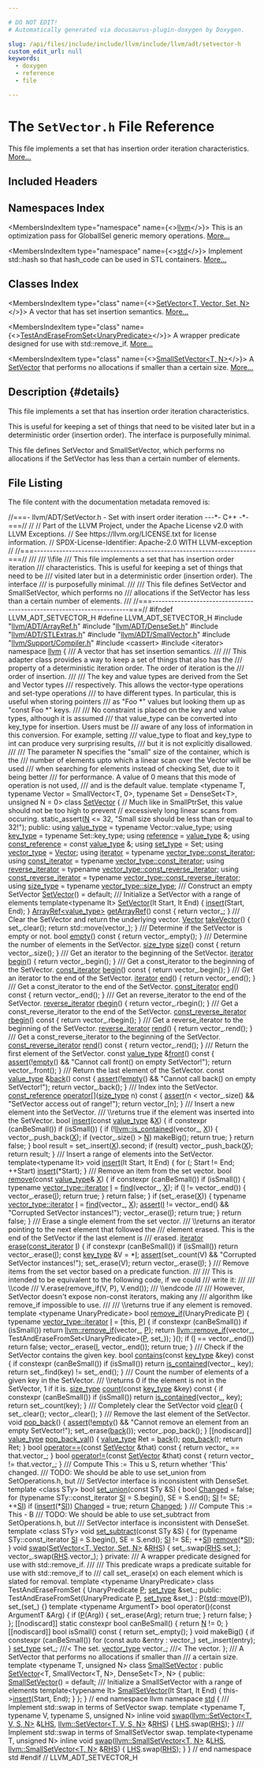 ```yaml
---

# DO NOT EDIT!
# Automatically generated via docusaurus-plugin-doxygen by Doxygen.

slug: /api/files/include/include/llvm/include/llvm/adt/setvector-h
custom_edit_url: null
keywords:
  - doxygen
  - reference
  - file

---
```





# The `SetVector.h` File Reference

<DoxygenPage pluginConfig={pluginConfig}>

This file implements a set that has insertion order iteration characteristics. <a href="#details">More...</a>

## Included Headers

<IncludesList>
<IncludesListItem
  filePath="llvm/ADT/ArrayRef.h"
  permalink="/docs/api/files/include/include/llvm/include/llvm/adt/arrayref-h"
  isLocal="true" />
<IncludesListItem
  filePath="llvm/ADT/DenseSet.h"
  permalink="/docs/api/files/include/include/llvm/include/llvm/adt/denseset-h"
  isLocal="true" />
<IncludesListItem
  filePath="llvm/ADT/STLExtras.h"
  permalink="/docs/api/files/include/include/llvm/include/llvm/adt/stlextras-h"
  isLocal="true" />
<IncludesListItem
  filePath="llvm/ADT/SmallVector.h"
  permalink="/docs/api/files/include/include/llvm/include/llvm/adt/smallvector-h"
  isLocal="true" />
<IncludesListItem
  filePath="llvm/Support/Compiler.h"
  permalink="/docs/api/files/include/include/llvm/include/llvm/support/compiler-h"
  isLocal="true" />
<IncludesListItem
  filePath="cassert"
  permalink=""
  isLocal="false" />
<IncludesListItem
  filePath="iterator"
  permalink=""
  isLocal="false" />
</IncludesList>

## Namespaces Index

<MembersIndex>

<MembersIndexItem
  type="namespace"
  name={<><a href="/docs/api/namespaces/llvm">llvm</a></>}>
This is an optimization pass for GlobalISel generic memory operations. <a href="/docs/api/namespaces/llvm/#details">More...</a>
</MembersIndexItem>

<MembersIndexItem
  type="namespace"
  name={<><a href="/docs/api/namespaces/std">std</a></>}>
Implement std::hash so that hash&#95;code can be used in STL containers. <a href="/docs/api/namespaces/std/#details">More...</a>
</MembersIndexItem>

</MembersIndex>

## Classes Index

<MembersIndex>

<MembersIndexItem
  type="class"
  name={<><a href="/docs/api/classes/llvm/setvector">SetVector&lt;T, Vector, Set, N&gt;</a></>}>
A vector that has set insertion semantics. <a href="/docs/api/classes/llvm/setvector/#details">More...</a>
</MembersIndexItem>

<MembersIndexItem
  type="class"
  name={<><a href="/docs/api/classes/llvm/setvector/testanderasefromset">TestAndEraseFromSet&lt;UnaryPredicate&gt;</a></>}>
A wrapper predicate designed for use with std::remove&#95;if. <a href="/docs/api/classes/llvm/setvector/testanderasefromset/#details">More...</a>
</MembersIndexItem>

<MembersIndexItem
  type="class"
  name={<><a href="/docs/api/classes/llvm/smallsetvector">SmallSetVector&lt;T, N&gt;</a></>}>
A <a href="/docs/api/classes/llvm/setvector">SetVector</a> that performs no allocations if smaller than a certain size. <a href="/docs/api/classes/llvm/smallsetvector/#details">More...</a>
</MembersIndexItem>

</MembersIndex>

## Description {#details}

This file implements a set that has insertion order iteration characteristics.

This is useful for keeping a set of things that need to be visited later but in a deterministic order (insertion order). The interface is purposefully minimal.

This file defines SetVector and SmallSetVector, which performs no allocations if the SetVector has less than a certain number of elements.

## File Listing

The file content with the documentation metadata removed is:

<ProgramListing>

<Link id="l00001" /><CodeLine lineNumber="1"><Highlight kind="comment">//===- llvm/ADT/SetVector.h - Set with insert order iteration ---&#42;- C++ -&#42;-===//</Highlight><Highlight kind="normal"></Highlight></CodeLine>
<Link id="l00002" /><CodeLine lineNumber="2"><Highlight kind="normal"></Highlight><Highlight kind="comment">//</Highlight><Highlight kind="normal"></Highlight></CodeLine>
<Link id="l00003" /><CodeLine lineNumber="3"><Highlight kind="normal"></Highlight><Highlight kind="comment">// Part of the LLVM Project, under the Apache License v2.0 with LLVM Exceptions.</Highlight><Highlight kind="normal"></Highlight></CodeLine>
<Link id="l00004" /><CodeLine lineNumber="4"><Highlight kind="normal"></Highlight><Highlight kind="comment">// See https://llvm.org/LICENSE.txt for license information.</Highlight><Highlight kind="normal"></Highlight></CodeLine>
<Link id="l00005" /><CodeLine lineNumber="5"><Highlight kind="normal"></Highlight><Highlight kind="comment">// SPDX-License-Identifier: Apache-2.0 WITH LLVM-exception</Highlight><Highlight kind="normal"></Highlight></CodeLine>
<Link id="l00006" /><CodeLine lineNumber="6"><Highlight kind="normal"></Highlight><Highlight kind="comment">//</Highlight><Highlight kind="normal"></Highlight></CodeLine>
<Link id="l00007" /><CodeLine lineNumber="7"><Highlight kind="normal"></Highlight><Highlight kind="comment">//===----------------------------------------------------------------------===//</Highlight><Highlight kind="comment"></Highlight></CodeLine>
<Link id="l00008" /><CodeLine lineNumber="8"><Highlight kind="comment">///</Highlight></CodeLine>
<Link id="l00009" /><CodeLine lineNumber="9"><Highlight kind="comment">/// \\file</Highlight></CodeLine>
<Link id="l00010" /><CodeLine lineNumber="10"><Highlight kind="comment">/// This file implements a set that has insertion order iteration</Highlight></CodeLine>
<Link id="l00011" /><CodeLine lineNumber="11"><Highlight kind="comment">/// characteristics. This is useful for keeping a set of things that need to be</Highlight></CodeLine>
<Link id="l00012" /><CodeLine lineNumber="12"><Highlight kind="comment">/// visited later but in a deterministic order (insertion order). The interface</Highlight></CodeLine>
<Link id="l00013" /><CodeLine lineNumber="13"><Highlight kind="comment">/// is purposefully minimal.</Highlight></CodeLine>
<Link id="l00014" /><CodeLine lineNumber="14"><Highlight kind="comment">///</Highlight></CodeLine>
<Link id="l00015" /><CodeLine lineNumber="15"><Highlight kind="comment">/// This file defines SetVector and SmallSetVector, which performs no</Highlight></CodeLine>
<Link id="l00016" /><CodeLine lineNumber="16"><Highlight kind="comment">/// allocations if the SetVector has less than a certain number of elements.</Highlight></CodeLine>
<Link id="l00017" /><CodeLine lineNumber="17"><Highlight kind="comment">///</Highlight><Highlight kind="normal"></Highlight></CodeLine>
<Link id="l00018" /><CodeLine lineNumber="18"><Highlight kind="normal"></Highlight><Highlight kind="comment">//===----------------------------------------------------------------------===//</Highlight><Highlight kind="normal"></Highlight></CodeLine>
<Link id="l00019" /><CodeLine lineNumber="19"><Highlight kind="normal"></Highlight></CodeLine>
<Link id="l00020" /><CodeLine lineNumber="20"><Highlight kind="normal"></Highlight><Highlight kind="preprocessor">#ifndef LLVM&#95;ADT&#95;SETVECTOR&#95;H</Highlight><Highlight kind="normal"></Highlight></CodeLine>
<Link id="l00021" /><CodeLine lineNumber="21"><Highlight kind="normal"></Highlight><Highlight kind="preprocessor">#define LLVM&#95;ADT&#95;SETVECTOR&#95;H</Highlight><Highlight kind="normal"></Highlight></CodeLine>
<Link id="l00022" /><CodeLine lineNumber="22"><Highlight kind="normal"></Highlight></CodeLine>
<Link id="l00023" /><CodeLine lineNumber="23"><Highlight kind="normal"></Highlight><Highlight kind="preprocessor">#include &quot;<a href="/docs/api/files/include/include/llvm/include/llvm/adt/arrayref-h">llvm/ADT/ArrayRef.h</a>&quot;</Highlight><Highlight kind="normal"></Highlight></CodeLine>
<Link id="l00024" /><CodeLine lineNumber="24"><Highlight kind="normal"></Highlight><Highlight kind="preprocessor">#include &quot;<a href="/docs/api/files/include/include/llvm/include/llvm/adt/denseset-h">llvm/ADT/DenseSet.h</a>&quot;</Highlight><Highlight kind="normal"></Highlight></CodeLine>
<Link id="l00025" /><CodeLine lineNumber="25"><Highlight kind="normal"></Highlight><Highlight kind="preprocessor">#include &quot;<a href="/docs/api/files/include/include/llvm/include/llvm/adt/stlextras-h">llvm/ADT/STLExtras.h</a>&quot;</Highlight><Highlight kind="normal"></Highlight></CodeLine>
<Link id="l00026" /><CodeLine lineNumber="26"><Highlight kind="normal"></Highlight><Highlight kind="preprocessor">#include &quot;<a href="/docs/api/files/include/include/llvm/include/llvm/adt/smallvector-h">llvm/ADT/SmallVector.h</a>&quot;</Highlight><Highlight kind="normal"></Highlight></CodeLine>
<Link id="l00027" /><CodeLine lineNumber="27"><Highlight kind="normal"></Highlight><Highlight kind="preprocessor">#include &quot;<a href="/docs/api/files/include/include/llvm/include/llvm/support/compiler-h">llvm/Support/Compiler.h</a>&quot;</Highlight><Highlight kind="normal"></Highlight></CodeLine>
<Link id="l00028" /><CodeLine lineNumber="28"><Highlight kind="normal"></Highlight><Highlight kind="preprocessor">#include &lt;cassert&gt;</Highlight><Highlight kind="normal"></Highlight></CodeLine>
<Link id="l00029" /><CodeLine lineNumber="29"><Highlight kind="normal"></Highlight><Highlight kind="preprocessor">#include &lt;iterator&gt;</Highlight><Highlight kind="normal"></Highlight></CodeLine>
<Link id="l00030" /><CodeLine lineNumber="30"><Highlight kind="normal"></Highlight></CodeLine>
<Link id="l00031" /><CodeLine lineNumber="31"><Highlight kind="normal"></Highlight><Highlight kind="keyword">namespace </Highlight><Highlight kind="normal"><a href="/docs/api/namespaces/llvm">llvm</a> &#123;</Highlight></CodeLine>
<Link id="l00032" /><CodeLine lineNumber="32"><Highlight kind="normal"></Highlight><Highlight kind="comment"></Highlight></CodeLine>
<Link id="l00033" /><CodeLine lineNumber="33"><Highlight kind="comment">/// A vector that has set insertion semantics.</Highlight></CodeLine>
<Link id="l00034" /><CodeLine lineNumber="34"><Highlight kind="comment">///</Highlight></CodeLine>
<Link id="l00035" /><CodeLine lineNumber="35"><Highlight kind="comment">/// This adapter class provides a way to keep a set of things that also has the</Highlight></CodeLine>
<Link id="l00036" /><CodeLine lineNumber="36"><Highlight kind="comment">/// property of a deterministic iteration order. The order of iteration is the</Highlight></CodeLine>
<Link id="l00037" /><CodeLine lineNumber="37"><Highlight kind="comment">/// order of insertion.</Highlight></CodeLine>
<Link id="l00038" /><CodeLine lineNumber="38"><Highlight kind="comment">///</Highlight></CodeLine>
<Link id="l00039" /><CodeLine lineNumber="39"><Highlight kind="comment">/// The key and value types are derived from the Set and Vector types</Highlight></CodeLine>
<Link id="l00040" /><CodeLine lineNumber="40"><Highlight kind="comment">/// respectively. This allows the vector-type operations and set-type operations</Highlight></CodeLine>
<Link id="l00041" /><CodeLine lineNumber="41"><Highlight kind="comment">/// to have different types. In particular, this is useful when storing pointers</Highlight></CodeLine>
<Link id="l00042" /><CodeLine lineNumber="42"><Highlight kind="comment">/// as &quot;Foo &#42;&quot; values but looking them up as &quot;const Foo &#42;&quot; keys.</Highlight></CodeLine>
<Link id="l00043" /><CodeLine lineNumber="43"><Highlight kind="comment">///</Highlight></CodeLine>
<Link id="l00044" /><CodeLine lineNumber="44"><Highlight kind="comment">/// No constraint is placed on the key and value types, although it is assumed</Highlight></CodeLine>
<Link id="l00045" /><CodeLine lineNumber="45"><Highlight kind="comment">/// that value&#95;type can be converted into key&#95;type for insertion. Users must be</Highlight></CodeLine>
<Link id="l00046" /><CodeLine lineNumber="46"><Highlight kind="comment">/// aware of any loss of information in this conversion. For example, setting</Highlight></CodeLine>
<Link id="l00047" /><CodeLine lineNumber="47"><Highlight kind="comment">/// value&#95;type to float and key&#95;type to int can produce very surprising results,</Highlight></CodeLine>
<Link id="l00048" /><CodeLine lineNumber="48"><Highlight kind="comment">/// but it is not explicitly disallowed.</Highlight></CodeLine>
<Link id="l00049" /><CodeLine lineNumber="49"><Highlight kind="comment">///</Highlight></CodeLine>
<Link id="l00050" /><CodeLine lineNumber="50"><Highlight kind="comment">/// The parameter N specifies the &quot;small&quot; size of the container, which is the</Highlight></CodeLine>
<Link id="l00051" /><CodeLine lineNumber="51"><Highlight kind="comment">/// number of elements upto which a linear scan over the Vector will be used</Highlight></CodeLine>
<Link id="l00052" /><CodeLine lineNumber="52"><Highlight kind="comment">/// when searching for elements instead of checking Set, due to it being better</Highlight></CodeLine>
<Link id="l00053" /><CodeLine lineNumber="53"><Highlight kind="comment">/// for performance. A value of 0 means that this mode of operation is not used,</Highlight></CodeLine>
<Link id="l00054" /><CodeLine lineNumber="54"><Highlight kind="comment">/// and is the default value.</Highlight><Highlight kind="normal"></Highlight></CodeLine>
<Link id="l00055" /><CodeLine lineNumber="55"><Highlight kind="normal"></Highlight><Highlight kind="keyword">template</Highlight><Highlight kind="normal"> &lt;</Highlight><Highlight kind="keyword">typename</Highlight><Highlight kind="normal"> T, </Highlight><Highlight kind="keyword">typename</Highlight><Highlight kind="normal"> Vector = SmallVector&lt;T, 0&gt;,</Highlight></CodeLine>
<Link id="l00056" /><CodeLine lineNumber="56"><Highlight kind="normal">          </Highlight><Highlight kind="keyword">typename</Highlight><Highlight kind="normal"> Set = DenseSet&lt;T&gt;, </Highlight><Highlight kind="keywordtype">unsigned</Highlight><Highlight kind="normal"> N = 0&gt;</Highlight></CodeLine>
<Link id="l00057" /><CodeLine lineNumber="57" lineLink="/docs/api/classes/llvm/setvector"><Highlight kind="normal"></Highlight><Highlight kind="keyword">class </Highlight><Highlight kind="normal"><a href="/docs/api/classes/llvm/setvector/#a896b8b007b724f3f93a2db5bfc22a005">SetVector</a> &#123;</Highlight></CodeLine>
<Link id="l00058" /><CodeLine lineNumber="58"><Highlight kind="normal">  </Highlight><Highlight kind="comment">// Much like in SmallPtrSet, this value should not be too high to prevent</Highlight><Highlight kind="normal"></Highlight></CodeLine>
<Link id="l00059" /><CodeLine lineNumber="59"><Highlight kind="normal">  </Highlight><Highlight kind="comment">// excessively long linear scans from occuring.</Highlight><Highlight kind="normal"></Highlight></CodeLine>
<Link id="l00060" /><CodeLine lineNumber="60"><Highlight kind="normal">  </Highlight><Highlight kind="keyword">static&#95;assert</Highlight><Highlight kind="normal">(<a href="/docs/api/files/lib/lib/support/regcomp-c/#a0240ac851181b84ac374872dc5434ee4">N</a> &lt;= 32, </Highlight><Highlight kind="stringliteral">&quot;Small size should be less than or equal to 32!&quot;</Highlight><Highlight kind="normal">);</Highlight></CodeLine>
<Link id="l00061" /><CodeLine lineNumber="61"><Highlight kind="normal"></Highlight></CodeLine>
<Link id="l00062" /><CodeLine lineNumber="62"><Highlight kind="normal"></Highlight><Highlight kind="keyword">public</Highlight><Highlight kind="normal">:</Highlight></CodeLine>
<Link id="l00063" /><CodeLine lineNumber="63" lineLink="/docs/api/classes/llvm/setvector/#a692c0253127bfefd5af29b4d2d43de22"><Highlight kind="normal">  </Highlight><Highlight kind="keyword">using </Highlight><Highlight kind="normal"><a href="/docs/api/classes/llvm/setvector/#a692c0253127bfefd5af29b4d2d43de22">value&#95;type</a> = </Highlight><Highlight kind="keyword">typename</Highlight><Highlight kind="normal"> Vector::value&#95;type;</Highlight></CodeLine>
<Link id="l00064" /><CodeLine lineNumber="64" lineLink="/docs/api/classes/llvm/setvector/#aecccf73c9133577d233737080c5bd91c"><Highlight kind="normal">  </Highlight><Highlight kind="keyword">using </Highlight><Highlight kind="normal"><a href="/docs/api/classes/llvm/setvector/#aecccf73c9133577d233737080c5bd91c">key&#95;type</a> = </Highlight><Highlight kind="keyword">typename</Highlight><Highlight kind="normal"> Set::key&#95;type;</Highlight></CodeLine>
<Link id="l00065" /><CodeLine lineNumber="65" lineLink="/docs/api/classes/llvm/setvector/#a36cd7246b6c7cc77cc9abdeaa2dfac73"><Highlight kind="normal">  </Highlight><Highlight kind="keyword">using </Highlight><Highlight kind="normal"><a href="/docs/api/classes/llvm/setvector/#a36cd7246b6c7cc77cc9abdeaa2dfac73">reference</a> = <a href="/docs/api/classes/llvm/setvector/#a692c0253127bfefd5af29b4d2d43de22">value&#95;type</a> &amp;;</Highlight></CodeLine>
<Link id="l00066" /><CodeLine lineNumber="66" lineLink="/docs/api/classes/llvm/setvector/#ace1688c1967ea119d9fbf77d87a90e33"><Highlight kind="normal">  </Highlight><Highlight kind="keyword">using </Highlight><Highlight kind="normal"><a href="/docs/api/classes/llvm/setvector/#ace1688c1967ea119d9fbf77d87a90e33">const&#95;reference</a> = </Highlight><Highlight kind="keyword">const</Highlight><Highlight kind="normal"> <a href="/docs/api/classes/llvm/setvector/#a692c0253127bfefd5af29b4d2d43de22">value&#95;type</a> &amp;;</Highlight></CodeLine>
<Link id="l00067" /><CodeLine lineNumber="67" lineLink="/docs/api/classes/llvm/setvector/#a84726ca99fbc5092d28cff3ac7161aa2"><Highlight kind="normal">  </Highlight><Highlight kind="keyword">using </Highlight><Highlight kind="normal"><a href="/docs/api/classes/llvm/setvector/#a84726ca99fbc5092d28cff3ac7161aa2">set&#95;type</a> = Set;</Highlight></CodeLine>
<Link id="l00068" /><CodeLine lineNumber="68" lineLink="/docs/api/classes/llvm/setvector/#a417183b6d322849206038d981f38ab0c"><Highlight kind="normal">  </Highlight><Highlight kind="keyword">using </Highlight><Highlight kind="normal"><a href="/docs/api/classes/llvm/setvector/#a417183b6d322849206038d981f38ab0c">vector&#95;type</a> = <a href="/docs/api/namespaces/llvm/#add480f2ed87faa59c16d4c01ffb4bf39a57dea6f5039281b7fee517fc43bf3110">Vector</a>;</Highlight></CodeLine>
<Link id="l00069" /><CodeLine lineNumber="69" lineLink="/docs/api/classes/llvm/setvector/#a813fd00ac7e5e3261ffe67f9322a5480"><Highlight kind="normal">  </Highlight><Highlight kind="keyword">using </Highlight><Highlight kind="normal"><a href="/docs/api/classes/llvm/setvector/#a813fd00ac7e5e3261ffe67f9322a5480">iterator</a> = </Highlight><Highlight kind="keyword">typename</Highlight><Highlight kind="normal"> <a href="/docs/api/classes/llvm/smallvectortemplatecommon/#aa11b903431c1931920939bac6b5293a2">vector&#95;type::const&#95;iterator</a>;</Highlight></CodeLine>
<Link id="l00070" /><CodeLine lineNumber="70" lineLink="/docs/api/classes/llvm/setvector/#a954de16c021e57fb3c8e8143bdb428ca"><Highlight kind="normal">  </Highlight><Highlight kind="keyword">using </Highlight><Highlight kind="normal"><a href="/docs/api/classes/llvm/setvector/#a954de16c021e57fb3c8e8143bdb428ca">const&#95;iterator</a> = </Highlight><Highlight kind="keyword">typename</Highlight><Highlight kind="normal"> <a href="/docs/api/classes/llvm/smallvectortemplatecommon/#aa11b903431c1931920939bac6b5293a2">vector&#95;type::const&#95;iterator</a>;</Highlight></CodeLine>
<Link id="l00071" /><CodeLine lineNumber="71" lineLink="/docs/api/classes/llvm/setvector/#a0cd26437f46021b690a0761dd6bc1933"><Highlight kind="normal">  </Highlight><Highlight kind="keyword">using </Highlight><Highlight kind="normal"><a href="/docs/api/classes/llvm/setvector/#a0cd26437f46021b690a0761dd6bc1933">reverse&#95;iterator</a> = </Highlight><Highlight kind="keyword">typename</Highlight><Highlight kind="normal"> <a href="/docs/api/classes/llvm/smallvectortemplatecommon/#a739c383b97286396ce969b521da2f642">vector&#95;type::const&#95;reverse&#95;iterator</a>;</Highlight></CodeLine>
<Link id="l00072" /><CodeLine lineNumber="72" lineLink="/docs/api/classes/llvm/setvector/#a38cb82d666a16e3ecf85bbf8eab8d1dc"><Highlight kind="normal">  </Highlight><Highlight kind="keyword">using </Highlight><Highlight kind="normal"><a href="/docs/api/classes/llvm/setvector/#a38cb82d666a16e3ecf85bbf8eab8d1dc">const&#95;reverse&#95;iterator</a> = </Highlight><Highlight kind="keyword">typename</Highlight><Highlight kind="normal"> <a href="/docs/api/classes/llvm/smallvectortemplatecommon/#a739c383b97286396ce969b521da2f642">vector&#95;type::const&#95;reverse&#95;iterator</a>;</Highlight></CodeLine>
<Link id="l00073" /><CodeLine lineNumber="73" lineLink="/docs/api/classes/llvm/setvector/#aa6ab30877b6d8c2be1ab643ec871ebe0"><Highlight kind="normal">  </Highlight><Highlight kind="keyword">using </Highlight><Highlight kind="normal"><a href="/docs/api/classes/llvm/setvector/#aa6ab30877b6d8c2be1ab643ec871ebe0">size&#95;type</a> = </Highlight><Highlight kind="keyword">typename</Highlight><Highlight kind="normal"> <a href="/docs/api/classes/llvm/smallvectortemplatecommon/#a163fe217cc28bc0ea2d64bf6d18b975e">vector&#95;type::size&#95;type</a>;</Highlight></CodeLine>
<Link id="l00074" /><CodeLine lineNumber="74"><Highlight kind="normal"></Highlight><Highlight kind="comment"></Highlight></CodeLine>
<Link id="l00075" /><CodeLine lineNumber="75"><Highlight kind="comment">  /// Construct an empty SetVector</Highlight><Highlight kind="normal"></Highlight></CodeLine>
<Link id="l00076" /><CodeLine lineNumber="76" lineLink="/docs/api/classes/llvm/setvector/#a896b8b007b724f3f93a2db5bfc22a005"><Highlight kind="normal">  <a href="/docs/api/classes/llvm/setvector/#a896b8b007b724f3f93a2db5bfc22a005">SetVector</a>() = </Highlight><Highlight kind="keywordflow">default</Highlight><Highlight kind="normal">;</Highlight></CodeLine>
<Link id="l00077" /><CodeLine lineNumber="77"><Highlight kind="normal"></Highlight><Highlight kind="comment"></Highlight></CodeLine>
<Link id="l00078" /><CodeLine lineNumber="78"><Highlight kind="comment">  /// Initialize a SetVector with a range of elements</Highlight><Highlight kind="normal"></Highlight></CodeLine>
<Link id="l00079" /><CodeLine lineNumber="79"><Highlight kind="normal">  </Highlight><Highlight kind="keyword">template</Highlight><Highlight kind="normal">&lt;</Highlight><Highlight kind="keyword">typename</Highlight><Highlight kind="normal"> It&gt;</Highlight></CodeLine>
<Link id="l00080" /><CodeLine lineNumber="80" lineLink="/docs/api/classes/llvm/setvector/#ae5e3feb900e9b0a9d6c3eb4b1a498563"><Highlight kind="normal">  <a href="/docs/api/classes/llvm/setvector/#ae5e3feb900e9b0a9d6c3eb4b1a498563">SetVector</a>(It Start, It End) &#123;</Highlight></CodeLine>
<Link id="l00081" /><CodeLine lineNumber="81"><Highlight kind="normal">    <a href="/docs/api/classes/llvm/setvector/#af34eb71cc483e84d2eca80575cb9ccde">insert</a>(Start, End);</Highlight></CodeLine>
<Link id="l00082" /><CodeLine lineNumber="82"><Highlight kind="normal">  &#125;</Highlight></CodeLine>
<Link id="l00083" /><CodeLine lineNumber="83"><Highlight kind="normal"></Highlight></CodeLine>
<Link id="l00084" /><CodeLine lineNumber="84" lineLink="/docs/api/classes/llvm/setvector/#a0c7d0dae14eb8a5916fff9f72d8b46d2"><Highlight kind="normal">  <a href="/docs/api/classes/llvm/arrayref">ArrayRef&lt;value&#95;type&gt;</a> <a href="/docs/api/classes/llvm/setvector/#a0c7d0dae14eb8a5916fff9f72d8b46d2">getArrayRef</a>()</Highlight><Highlight kind="keyword"> const </Highlight><Highlight kind="normal">&#123; </Highlight><Highlight kind="keywordflow">return</Highlight><Highlight kind="normal"> vector&#95;; &#125;</Highlight></CodeLine>
<Link id="l00085" /><CodeLine lineNumber="85"><Highlight kind="normal"></Highlight><Highlight kind="comment"></Highlight></CodeLine>
<Link id="l00086" /><CodeLine lineNumber="86"><Highlight kind="comment">  /// Clear the SetVector and return the underlying vector.</Highlight><Highlight kind="normal"></Highlight></CodeLine>
<Link id="l00087" /><CodeLine lineNumber="87" lineLink="/docs/api/classes/llvm/setvector/#a7c36580f905b274ca0a1ade46ba06ae0"><Highlight kind="normal">  <a href="/docs/api/namespaces/llvm/#add480f2ed87faa59c16d4c01ffb4bf39a57dea6f5039281b7fee517fc43bf3110">Vector</a> <a href="/docs/api/classes/llvm/setvector/#a7c36580f905b274ca0a1ade46ba06ae0">takeVector</a>() &#123;</Highlight></CodeLine>
<Link id="l00088" /><CodeLine lineNumber="88"><Highlight kind="normal">    set&#95;.clear();</Highlight></CodeLine>
<Link id="l00089" /><CodeLine lineNumber="89"><Highlight kind="normal">    </Highlight><Highlight kind="keywordflow">return</Highlight><Highlight kind="normal"> std::move(vector&#95;);</Highlight></CodeLine>
<Link id="l00090" /><CodeLine lineNumber="90"><Highlight kind="normal">  &#125;</Highlight></CodeLine>
<Link id="l00091" /><CodeLine lineNumber="91"><Highlight kind="normal"></Highlight><Highlight kind="comment"></Highlight></CodeLine>
<Link id="l00092" /><CodeLine lineNumber="92"><Highlight kind="comment">  /// Determine if the SetVector is empty or not.</Highlight><Highlight kind="normal"></Highlight></CodeLine>
<Link id="l00093" /><CodeLine lineNumber="93" lineLink="/docs/api/classes/llvm/setvector/#ac178f4fc4e4a0642610c374256b9fb27"><Highlight kind="normal">  </Highlight><Highlight kind="keywordtype">bool</Highlight><Highlight kind="normal"> <a href="/docs/api/classes/llvm/setvector/#ac178f4fc4e4a0642610c374256b9fb27">empty</a>()</Highlight><Highlight kind="keyword"> const </Highlight><Highlight kind="normal">&#123;</Highlight></CodeLine>
<Link id="l00094" /><CodeLine lineNumber="94"><Highlight kind="normal">    </Highlight><Highlight kind="keywordflow">return</Highlight><Highlight kind="normal"> vector&#95;.empty();</Highlight></CodeLine>
<Link id="l00095" /><CodeLine lineNumber="95"><Highlight kind="normal">  &#125;</Highlight></CodeLine>
<Link id="l00096" /><CodeLine lineNumber="96"><Highlight kind="normal"></Highlight><Highlight kind="comment"></Highlight></CodeLine>
<Link id="l00097" /><CodeLine lineNumber="97"><Highlight kind="comment">  /// Determine the number of elements in the SetVector.</Highlight><Highlight kind="normal"></Highlight></CodeLine>
<Link id="l00098" /><CodeLine lineNumber="98" lineLink="/docs/api/classes/llvm/setvector/#a1a42c1ba878bd637f374197d05f0a97f"><Highlight kind="normal">  <a href="/docs/api/classes/llvm/setvector/#aa6ab30877b6d8c2be1ab643ec871ebe0">size&#95;type</a> <a href="/docs/api/classes/llvm/setvector/#a1a42c1ba878bd637f374197d05f0a97f">size</a>()</Highlight><Highlight kind="keyword"> const </Highlight><Highlight kind="normal">&#123;</Highlight></CodeLine>
<Link id="l00099" /><CodeLine lineNumber="99"><Highlight kind="normal">    </Highlight><Highlight kind="keywordflow">return</Highlight><Highlight kind="normal"> vector&#95;.size();</Highlight></CodeLine>
<Link id="l00100" /><CodeLine lineNumber="100"><Highlight kind="normal">  &#125;</Highlight></CodeLine>
<Link id="l00101" /><CodeLine lineNumber="101"><Highlight kind="normal"></Highlight><Highlight kind="comment"></Highlight></CodeLine>
<Link id="l00102" /><CodeLine lineNumber="102"><Highlight kind="comment">  /// Get an iterator to the beginning of the SetVector.</Highlight><Highlight kind="normal"></Highlight></CodeLine>
<Link id="l00103" /><CodeLine lineNumber="103" lineLink="/docs/api/classes/llvm/setvector/#ad0bf95396cec46a41371341460d14a1c"><Highlight kind="normal">  <a href="/docs/api/classes/llvm/setvector/#a813fd00ac7e5e3261ffe67f9322a5480">iterator</a> <a href="/docs/api/classes/llvm/setvector/#ad0bf95396cec46a41371341460d14a1c">begin</a>() &#123;</Highlight></CodeLine>
<Link id="l00104" /><CodeLine lineNumber="104"><Highlight kind="normal">    </Highlight><Highlight kind="keywordflow">return</Highlight><Highlight kind="normal"> vector&#95;.begin();</Highlight></CodeLine>
<Link id="l00105" /><CodeLine lineNumber="105"><Highlight kind="normal">  &#125;</Highlight></CodeLine>
<Link id="l00106" /><CodeLine lineNumber="106"><Highlight kind="normal"></Highlight><Highlight kind="comment"></Highlight></CodeLine>
<Link id="l00107" /><CodeLine lineNumber="107"><Highlight kind="comment">  /// Get a const&#95;iterator to the beginning of the SetVector.</Highlight><Highlight kind="normal"></Highlight></CodeLine>
<Link id="l00108" /><CodeLine lineNumber="108" lineLink="/docs/api/classes/llvm/setvector/#aad6c9b558ed6c6eb1222a16129883e43"><Highlight kind="normal">  <a href="/docs/api/classes/llvm/setvector/#a954de16c021e57fb3c8e8143bdb428ca">const&#95;iterator</a> <a href="/docs/api/classes/llvm/setvector/#aad6c9b558ed6c6eb1222a16129883e43">begin</a>()</Highlight><Highlight kind="keyword"> const </Highlight><Highlight kind="normal">&#123;</Highlight></CodeLine>
<Link id="l00109" /><CodeLine lineNumber="109"><Highlight kind="normal">    </Highlight><Highlight kind="keywordflow">return</Highlight><Highlight kind="normal"> vector&#95;.begin();</Highlight></CodeLine>
<Link id="l00110" /><CodeLine lineNumber="110"><Highlight kind="normal">  &#125;</Highlight></CodeLine>
<Link id="l00111" /><CodeLine lineNumber="111"><Highlight kind="normal"></Highlight><Highlight kind="comment"></Highlight></CodeLine>
<Link id="l00112" /><CodeLine lineNumber="112"><Highlight kind="comment">  /// Get an iterator to the end of the SetVector.</Highlight><Highlight kind="normal"></Highlight></CodeLine>
<Link id="l00113" /><CodeLine lineNumber="113" lineLink="/docs/api/classes/llvm/setvector/#a889cc0df630d4b01e12d359517e26670"><Highlight kind="normal">  <a href="/docs/api/classes/llvm/setvector/#a813fd00ac7e5e3261ffe67f9322a5480">iterator</a> <a href="/docs/api/classes/llvm/setvector/#a889cc0df630d4b01e12d359517e26670">end</a>() &#123;</Highlight></CodeLine>
<Link id="l00114" /><CodeLine lineNumber="114"><Highlight kind="normal">    </Highlight><Highlight kind="keywordflow">return</Highlight><Highlight kind="normal"> vector&#95;.end();</Highlight></CodeLine>
<Link id="l00115" /><CodeLine lineNumber="115"><Highlight kind="normal">  &#125;</Highlight></CodeLine>
<Link id="l00116" /><CodeLine lineNumber="116"><Highlight kind="normal"></Highlight><Highlight kind="comment"></Highlight></CodeLine>
<Link id="l00117" /><CodeLine lineNumber="117"><Highlight kind="comment">  /// Get a const&#95;iterator to the end of the SetVector.</Highlight><Highlight kind="normal"></Highlight></CodeLine>
<Link id="l00118" /><CodeLine lineNumber="118" lineLink="/docs/api/classes/llvm/setvector/#a96d436eeb836beb3785643b2fe814823"><Highlight kind="normal">  <a href="/docs/api/classes/llvm/setvector/#a954de16c021e57fb3c8e8143bdb428ca">const&#95;iterator</a> <a href="/docs/api/classes/llvm/setvector/#a96d436eeb836beb3785643b2fe814823">end</a>()</Highlight><Highlight kind="keyword"> const </Highlight><Highlight kind="normal">&#123;</Highlight></CodeLine>
<Link id="l00119" /><CodeLine lineNumber="119"><Highlight kind="normal">    </Highlight><Highlight kind="keywordflow">return</Highlight><Highlight kind="normal"> vector&#95;.end();</Highlight></CodeLine>
<Link id="l00120" /><CodeLine lineNumber="120"><Highlight kind="normal">  &#125;</Highlight></CodeLine>
<Link id="l00121" /><CodeLine lineNumber="121"><Highlight kind="normal"></Highlight><Highlight kind="comment"></Highlight></CodeLine>
<Link id="l00122" /><CodeLine lineNumber="122"><Highlight kind="comment">  /// Get an reverse&#95;iterator to the end of the SetVector.</Highlight><Highlight kind="normal"></Highlight></CodeLine>
<Link id="l00123" /><CodeLine lineNumber="123" lineLink="/docs/api/classes/llvm/setvector/#a93d06d8915817e94a425aca68a8b8628"><Highlight kind="normal">  <a href="/docs/api/classes/llvm/setvector/#a0cd26437f46021b690a0761dd6bc1933">reverse&#95;iterator</a> <a href="/docs/api/classes/llvm/setvector/#a93d06d8915817e94a425aca68a8b8628">rbegin</a>() &#123;</Highlight></CodeLine>
<Link id="l00124" /><CodeLine lineNumber="124"><Highlight kind="normal">    </Highlight><Highlight kind="keywordflow">return</Highlight><Highlight kind="normal"> vector&#95;.rbegin();</Highlight></CodeLine>
<Link id="l00125" /><CodeLine lineNumber="125"><Highlight kind="normal">  &#125;</Highlight></CodeLine>
<Link id="l00126" /><CodeLine lineNumber="126"><Highlight kind="normal"></Highlight><Highlight kind="comment"></Highlight></CodeLine>
<Link id="l00127" /><CodeLine lineNumber="127"><Highlight kind="comment">  /// Get a const&#95;reverse&#95;iterator to the end of the SetVector.</Highlight><Highlight kind="normal"></Highlight></CodeLine>
<Link id="l00128" /><CodeLine lineNumber="128" lineLink="/docs/api/classes/llvm/setvector/#a6f640ea4cf46e2ec72e5e150b6978638"><Highlight kind="normal">  <a href="/docs/api/classes/llvm/setvector/#a38cb82d666a16e3ecf85bbf8eab8d1dc">const&#95;reverse&#95;iterator</a> <a href="/docs/api/classes/llvm/setvector/#a6f640ea4cf46e2ec72e5e150b6978638">rbegin</a>()</Highlight><Highlight kind="keyword"> const </Highlight><Highlight kind="normal">&#123;</Highlight></CodeLine>
<Link id="l00129" /><CodeLine lineNumber="129"><Highlight kind="normal">    </Highlight><Highlight kind="keywordflow">return</Highlight><Highlight kind="normal"> vector&#95;.rbegin();</Highlight></CodeLine>
<Link id="l00130" /><CodeLine lineNumber="130"><Highlight kind="normal">  &#125;</Highlight></CodeLine>
<Link id="l00131" /><CodeLine lineNumber="131"><Highlight kind="normal"></Highlight><Highlight kind="comment"></Highlight></CodeLine>
<Link id="l00132" /><CodeLine lineNumber="132"><Highlight kind="comment">  /// Get a reverse&#95;iterator to the beginning of the SetVector.</Highlight><Highlight kind="normal"></Highlight></CodeLine>
<Link id="l00133" /><CodeLine lineNumber="133" lineLink="/docs/api/classes/llvm/setvector/#aa1aa7b0d548ef1b5a4c3eeb728c9c4c5"><Highlight kind="normal">  <a href="/docs/api/classes/llvm/setvector/#a0cd26437f46021b690a0761dd6bc1933">reverse&#95;iterator</a> <a href="/docs/api/classes/llvm/setvector/#aa1aa7b0d548ef1b5a4c3eeb728c9c4c5">rend</a>() &#123;</Highlight></CodeLine>
<Link id="l00134" /><CodeLine lineNumber="134"><Highlight kind="normal">    </Highlight><Highlight kind="keywordflow">return</Highlight><Highlight kind="normal"> vector&#95;.rend();</Highlight></CodeLine>
<Link id="l00135" /><CodeLine lineNumber="135"><Highlight kind="normal">  &#125;</Highlight></CodeLine>
<Link id="l00136" /><CodeLine lineNumber="136"><Highlight kind="normal"></Highlight><Highlight kind="comment"></Highlight></CodeLine>
<Link id="l00137" /><CodeLine lineNumber="137"><Highlight kind="comment">  /// Get a const&#95;reverse&#95;iterator to the beginning of the SetVector.</Highlight><Highlight kind="normal"></Highlight></CodeLine>
<Link id="l00138" /><CodeLine lineNumber="138" lineLink="/docs/api/classes/llvm/setvector/#a066003d81b0765efce9ccb58222f2199"><Highlight kind="normal">  <a href="/docs/api/classes/llvm/setvector/#a38cb82d666a16e3ecf85bbf8eab8d1dc">const&#95;reverse&#95;iterator</a> <a href="/docs/api/classes/llvm/setvector/#a066003d81b0765efce9ccb58222f2199">rend</a>()</Highlight><Highlight kind="keyword"> const </Highlight><Highlight kind="normal">&#123;</Highlight></CodeLine>
<Link id="l00139" /><CodeLine lineNumber="139"><Highlight kind="normal">    </Highlight><Highlight kind="keywordflow">return</Highlight><Highlight kind="normal"> vector&#95;.rend();</Highlight></CodeLine>
<Link id="l00140" /><CodeLine lineNumber="140"><Highlight kind="normal">  &#125;</Highlight></CodeLine>
<Link id="l00141" /><CodeLine lineNumber="141"><Highlight kind="normal"></Highlight><Highlight kind="comment"></Highlight></CodeLine>
<Link id="l00142" /><CodeLine lineNumber="142"><Highlight kind="comment">  /// Return the first element of the SetVector.</Highlight><Highlight kind="normal"></Highlight></CodeLine>
<Link id="l00143" /><CodeLine lineNumber="143" lineLink="/docs/api/classes/llvm/setvector/#a2309608beb7af149f7bf6158319ecfdb"><Highlight kind="normal">  </Highlight><Highlight kind="keyword">const</Highlight><Highlight kind="normal"> <a href="/docs/api/classes/llvm/setvector/#a692c0253127bfefd5af29b4d2d43de22">value&#95;type</a> &amp;<a href="/docs/api/classes/llvm/setvector/#a2309608beb7af149f7bf6158319ecfdb">front</a>()</Highlight><Highlight kind="keyword"> const </Highlight><Highlight kind="normal">&#123;</Highlight></CodeLine>
<Link id="l00144" /><CodeLine lineNumber="144"><Highlight kind="normal">    <a href="/docs/api/files/lib/lib/target/lib/target/amdgpu/silowercontrolflow-cpp/#a4868c5d81c5ccc98c47aeab6244346a0">assert</a>(!<a href="/docs/api/classes/llvm/setvector/#ac178f4fc4e4a0642610c374256b9fb27">empty</a>() &amp;&amp; </Highlight><Highlight kind="stringliteral">&quot;Cannot call front() on empty SetVector!&quot;</Highlight><Highlight kind="normal">);</Highlight></CodeLine>
<Link id="l00145" /><CodeLine lineNumber="145"><Highlight kind="normal">    </Highlight><Highlight kind="keywordflow">return</Highlight><Highlight kind="normal"> vector&#95;.front();</Highlight></CodeLine>
<Link id="l00146" /><CodeLine lineNumber="146"><Highlight kind="normal">  &#125;</Highlight></CodeLine>
<Link id="l00147" /><CodeLine lineNumber="147"><Highlight kind="normal"></Highlight><Highlight kind="comment"></Highlight></CodeLine>
<Link id="l00148" /><CodeLine lineNumber="148"><Highlight kind="comment">  /// Return the last element of the SetVector.</Highlight><Highlight kind="normal"></Highlight></CodeLine>
<Link id="l00149" /><CodeLine lineNumber="149" lineLink="/docs/api/classes/llvm/setvector/#a475a23ed9737641ade0a2f0dab1f19d0"><Highlight kind="normal">  </Highlight><Highlight kind="keyword">const</Highlight><Highlight kind="normal"> <a href="/docs/api/classes/llvm/setvector/#a692c0253127bfefd5af29b4d2d43de22">value&#95;type</a> &amp;<a href="/docs/api/classes/llvm/setvector/#a475a23ed9737641ade0a2f0dab1f19d0">back</a>()</Highlight><Highlight kind="keyword"> const </Highlight><Highlight kind="normal">&#123;</Highlight></CodeLine>
<Link id="l00150" /><CodeLine lineNumber="150"><Highlight kind="normal">    <a href="/docs/api/files/lib/lib/target/lib/target/amdgpu/silowercontrolflow-cpp/#a4868c5d81c5ccc98c47aeab6244346a0">assert</a>(!<a href="/docs/api/classes/llvm/setvector/#ac178f4fc4e4a0642610c374256b9fb27">empty</a>() &amp;&amp; </Highlight><Highlight kind="stringliteral">&quot;Cannot call back() on empty SetVector!&quot;</Highlight><Highlight kind="normal">);</Highlight></CodeLine>
<Link id="l00151" /><CodeLine lineNumber="151"><Highlight kind="normal">    </Highlight><Highlight kind="keywordflow">return</Highlight><Highlight kind="normal"> vector&#95;.back();</Highlight></CodeLine>
<Link id="l00152" /><CodeLine lineNumber="152"><Highlight kind="normal">  &#125;</Highlight></CodeLine>
<Link id="l00153" /><CodeLine lineNumber="153"><Highlight kind="normal"></Highlight><Highlight kind="comment"></Highlight></CodeLine>
<Link id="l00154" /><CodeLine lineNumber="154"><Highlight kind="comment">  /// Index into the SetVector.</Highlight><Highlight kind="normal"></Highlight></CodeLine>
<Link id="l00155" /><CodeLine lineNumber="155" lineLink="/docs/api/classes/llvm/setvector/#afe7f4c0d68bbbe6c87591ca47b576111"><Highlight kind="normal">  <a href="/docs/api/classes/llvm/setvector/#ace1688c1967ea119d9fbf77d87a90e33">const&#95;reference</a> <a href="/docs/api/classes/llvm/setvector/#afe7f4c0d68bbbe6c87591ca47b576111">operator&#91;&#93;</a>(<a href="/docs/api/classes/llvm/setvector/#aa6ab30877b6d8c2be1ab643ec871ebe0">size&#95;type</a> n)</Highlight><Highlight kind="keyword"> const </Highlight><Highlight kind="normal">&#123;</Highlight></CodeLine>
<Link id="l00156" /><CodeLine lineNumber="156"><Highlight kind="normal">    <a href="/docs/api/files/lib/lib/target/lib/target/amdgpu/silowercontrolflow-cpp/#a4868c5d81c5ccc98c47aeab6244346a0">assert</a>(n &lt; vector&#95;.size() &amp;&amp; </Highlight><Highlight kind="stringliteral">&quot;SetVector access out of range!&quot;</Highlight><Highlight kind="normal">);</Highlight></CodeLine>
<Link id="l00157" /><CodeLine lineNumber="157"><Highlight kind="normal">    </Highlight><Highlight kind="keywordflow">return</Highlight><Highlight kind="normal"> vector&#95;&#91;n&#93;;</Highlight></CodeLine>
<Link id="l00158" /><CodeLine lineNumber="158"><Highlight kind="normal">  &#125;</Highlight></CodeLine>
<Link id="l00159" /><CodeLine lineNumber="159"><Highlight kind="normal"></Highlight><Highlight kind="comment"></Highlight></CodeLine>
<Link id="l00160" /><CodeLine lineNumber="160"><Highlight kind="comment">  /// Insert a new element into the SetVector.</Highlight></CodeLine>
<Link id="l00161" /><CodeLine lineNumber="161"><Highlight kind="comment">  /// \\returns true if the element was inserted into the SetVector.</Highlight><Highlight kind="normal"></Highlight></CodeLine>
<Link id="l00162" /><CodeLine lineNumber="162" lineLink="/docs/api/classes/llvm/setvector/#af34eb71cc483e84d2eca80575cb9ccde"><Highlight kind="normal">  </Highlight><Highlight kind="keywordtype">bool</Highlight><Highlight kind="normal"> <a href="/docs/api/classes/llvm/setvector/#af34eb71cc483e84d2eca80575cb9ccde">insert</a>(</Highlight><Highlight kind="keyword">const</Highlight><Highlight kind="normal"> <a href="/docs/api/classes/llvm/setvector/#a692c0253127bfefd5af29b4d2d43de22">value&#95;type</a> &amp;<a href="/docs/api/files/lib/lib/tablegen/tablegenbackendskeleton-cpp/#ab60f28d7a141ac46ccc200176a1bca8b">X</a>) &#123;</Highlight></CodeLine>
<Link id="l00163" /><CodeLine lineNumber="163"><Highlight kind="normal">    </Highlight><Highlight kind="keywordflow">if</Highlight><Highlight kind="normal"> </Highlight><Highlight kind="keyword">constexpr</Highlight><Highlight kind="normal"> (canBeSmall())</Highlight></CodeLine>
<Link id="l00164" /><CodeLine lineNumber="164"><Highlight kind="normal">      </Highlight><Highlight kind="keywordflow">if</Highlight><Highlight kind="normal"> (isSmall()) &#123;</Highlight></CodeLine>
<Link id="l00165" /><CodeLine lineNumber="165"><Highlight kind="normal">        </Highlight><Highlight kind="keywordflow">if</Highlight><Highlight kind="normal"> (!<a href="/docs/api/namespaces/llvm/#acd1cd968cb420c82d70926920fcdc7d7">llvm::is&#95;contained</a>(vector&#95;, <a href="/docs/api/files/lib/lib/tablegen/tablegenbackendskeleton-cpp/#ab60f28d7a141ac46ccc200176a1bca8b">X</a>)) &#123;</Highlight></CodeLine>
<Link id="l00166" /><CodeLine lineNumber="166"><Highlight kind="normal">          vector&#95;.push&#95;back(<a href="/docs/api/files/lib/lib/tablegen/tablegenbackendskeleton-cpp/#ab60f28d7a141ac46ccc200176a1bca8b">X</a>);</Highlight></CodeLine>
<Link id="l00167" /><CodeLine lineNumber="167"><Highlight kind="normal">          </Highlight><Highlight kind="keywordflow">if</Highlight><Highlight kind="normal"> (vector&#95;.size() &gt; <a href="/docs/api/files/lib/lib/support/regcomp-c/#a0240ac851181b84ac374872dc5434ee4">N</a>)</Highlight></CodeLine>
<Link id="l00168" /><CodeLine lineNumber="168"><Highlight kind="normal">            makeBig();</Highlight></CodeLine>
<Link id="l00169" /><CodeLine lineNumber="169"><Highlight kind="normal">          </Highlight><Highlight kind="keywordflow">return</Highlight><Highlight kind="normal"> </Highlight><Highlight kind="keyword">true</Highlight><Highlight kind="normal">;</Highlight></CodeLine>
<Link id="l00170" /><CodeLine lineNumber="170"><Highlight kind="normal">        &#125;</Highlight></CodeLine>
<Link id="l00171" /><CodeLine lineNumber="171"><Highlight kind="normal">        </Highlight><Highlight kind="keywordflow">return</Highlight><Highlight kind="normal"> </Highlight><Highlight kind="keyword">false</Highlight><Highlight kind="normal">;</Highlight></CodeLine>
<Link id="l00172" /><CodeLine lineNumber="172"><Highlight kind="normal">      &#125;</Highlight></CodeLine>
<Link id="l00173" /><CodeLine lineNumber="173"><Highlight kind="normal"></Highlight></CodeLine>
<Link id="l00174" /><CodeLine lineNumber="174"><Highlight kind="normal">    </Highlight><Highlight kind="keywordtype">bool</Highlight><Highlight kind="normal"> result = set&#95;.insert(<a href="/docs/api/files/lib/lib/tablegen/tablegenbackendskeleton-cpp/#ab60f28d7a141ac46ccc200176a1bca8b">X</a>).second;</Highlight></CodeLine>
<Link id="l00175" /><CodeLine lineNumber="175"><Highlight kind="normal">    </Highlight><Highlight kind="keywordflow">if</Highlight><Highlight kind="normal"> (result)</Highlight></CodeLine>
<Link id="l00176" /><CodeLine lineNumber="176"><Highlight kind="normal">      vector&#95;.push&#95;back(<a href="/docs/api/files/lib/lib/tablegen/tablegenbackendskeleton-cpp/#ab60f28d7a141ac46ccc200176a1bca8b">X</a>);</Highlight></CodeLine>
<Link id="l00177" /><CodeLine lineNumber="177"><Highlight kind="normal">    </Highlight><Highlight kind="keywordflow">return</Highlight><Highlight kind="normal"> result;</Highlight></CodeLine>
<Link id="l00178" /><CodeLine lineNumber="178"><Highlight kind="normal">  &#125;</Highlight></CodeLine>
<Link id="l00179" /><CodeLine lineNumber="179"><Highlight kind="normal"></Highlight><Highlight kind="comment"></Highlight></CodeLine>
<Link id="l00180" /><CodeLine lineNumber="180"><Highlight kind="comment">  /// Insert a range of elements into the SetVector.</Highlight><Highlight kind="normal"></Highlight></CodeLine>
<Link id="l00181" /><CodeLine lineNumber="181"><Highlight kind="normal">  </Highlight><Highlight kind="keyword">template</Highlight><Highlight kind="normal">&lt;</Highlight><Highlight kind="keyword">typename</Highlight><Highlight kind="normal"> It&gt;</Highlight></CodeLine>
<Link id="l00182" /><CodeLine lineNumber="182" lineLink="/docs/api/classes/llvm/setvector/#ac76e75fe6c176dcf4f35897b8954e579"><Highlight kind="normal">  </Highlight><Highlight kind="keywordtype">void</Highlight><Highlight kind="normal"> <a href="/docs/api/classes/llvm/setvector/#ac76e75fe6c176dcf4f35897b8954e579">insert</a>(It Start, It End) &#123;</Highlight></CodeLine>
<Link id="l00183" /><CodeLine lineNumber="183"><Highlight kind="normal">    </Highlight><Highlight kind="keywordflow">for</Highlight><Highlight kind="normal"> (; Start != End; ++Start)</Highlight></CodeLine>
<Link id="l00184" /><CodeLine lineNumber="184"><Highlight kind="normal">      <a href="/docs/api/classes/llvm/setvector/#af34eb71cc483e84d2eca80575cb9ccde">insert</a>(&#42;Start);</Highlight></CodeLine>
<Link id="l00185" /><CodeLine lineNumber="185"><Highlight kind="normal">  &#125;</Highlight></CodeLine>
<Link id="l00186" /><CodeLine lineNumber="186"><Highlight kind="normal"></Highlight><Highlight kind="comment"></Highlight></CodeLine>
<Link id="l00187" /><CodeLine lineNumber="187"><Highlight kind="comment">  /// Remove an item from the set vector.</Highlight><Highlight kind="normal"></Highlight></CodeLine>
<Link id="l00188" /><CodeLine lineNumber="188" lineLink="/docs/api/classes/llvm/setvector/#a0ddd27a8bb9aa02671ef487de0c6f5ca"><Highlight kind="normal">  </Highlight><Highlight kind="keywordtype">bool</Highlight><Highlight kind="normal"> <a href="/docs/api/classes/llvm/setvector/#a0ddd27a8bb9aa02671ef487de0c6f5ca">remove</a>(</Highlight><Highlight kind="keyword">const</Highlight><Highlight kind="normal"> <a href="/docs/api/classes/llvm/setvector/#a692c0253127bfefd5af29b4d2d43de22">value&#95;type</a>&amp; <a href="/docs/api/files/lib/lib/tablegen/tablegenbackendskeleton-cpp/#ab60f28d7a141ac46ccc200176a1bca8b">X</a>) &#123;</Highlight></CodeLine>
<Link id="l00189" /><CodeLine lineNumber="189"><Highlight kind="normal">    </Highlight><Highlight kind="keywordflow">if</Highlight><Highlight kind="normal"> </Highlight><Highlight kind="keyword">constexpr</Highlight><Highlight kind="normal"> (canBeSmall())</Highlight></CodeLine>
<Link id="l00190" /><CodeLine lineNumber="190"><Highlight kind="normal">      </Highlight><Highlight kind="keywordflow">if</Highlight><Highlight kind="normal"> (isSmall()) &#123;</Highlight></CodeLine>
<Link id="l00191" /><CodeLine lineNumber="191"><Highlight kind="normal">        </Highlight><Highlight kind="keyword">typename</Highlight><Highlight kind="normal"> <a href="/docs/api/classes/llvm/smallvectortemplatecommon/#a9eae7ba1448d9866beca95a042de2e11">vector&#95;type::iterator</a> <a href="/docs/api/files/lib/lib/support/md5-cpp/#ac0eafdc9ee161b71e7af98af736952fd">I</a> = <a href="/docs/api/namespaces/llvm/#a086e9fbdb06276db7753101a08a63adf">find</a>(vector&#95;, <a href="/docs/api/files/lib/lib/tablegen/tablegenbackendskeleton-cpp/#ab60f28d7a141ac46ccc200176a1bca8b">X</a>);</Highlight></CodeLine>
<Link id="l00192" /><CodeLine lineNumber="192"><Highlight kind="normal">        </Highlight><Highlight kind="keywordflow">if</Highlight><Highlight kind="normal"> (<a href="/docs/api/files/lib/lib/support/md5-cpp/#ac0eafdc9ee161b71e7af98af736952fd">I</a> != vector&#95;.end()) &#123;</Highlight></CodeLine>
<Link id="l00193" /><CodeLine lineNumber="193"><Highlight kind="normal">          vector&#95;.erase(<a href="/docs/api/files/lib/lib/support/md5-cpp/#ac0eafdc9ee161b71e7af98af736952fd">I</a>);</Highlight></CodeLine>
<Link id="l00194" /><CodeLine lineNumber="194"><Highlight kind="normal">          </Highlight><Highlight kind="keywordflow">return</Highlight><Highlight kind="normal"> </Highlight><Highlight kind="keyword">true</Highlight><Highlight kind="normal">;</Highlight></CodeLine>
<Link id="l00195" /><CodeLine lineNumber="195"><Highlight kind="normal">        &#125;</Highlight></CodeLine>
<Link id="l00196" /><CodeLine lineNumber="196"><Highlight kind="normal">        </Highlight><Highlight kind="keywordflow">return</Highlight><Highlight kind="normal"> </Highlight><Highlight kind="keyword">false</Highlight><Highlight kind="normal">;</Highlight></CodeLine>
<Link id="l00197" /><CodeLine lineNumber="197"><Highlight kind="normal">      &#125;</Highlight></CodeLine>
<Link id="l00198" /><CodeLine lineNumber="198"><Highlight kind="normal"></Highlight></CodeLine>
<Link id="l00199" /><CodeLine lineNumber="199"><Highlight kind="normal">    </Highlight><Highlight kind="keywordflow">if</Highlight><Highlight kind="normal"> (set&#95;.erase(<a href="/docs/api/files/lib/lib/tablegen/tablegenbackendskeleton-cpp/#ab60f28d7a141ac46ccc200176a1bca8b">X</a>)) &#123;</Highlight></CodeLine>
<Link id="l00200" /><CodeLine lineNumber="200"><Highlight kind="normal">      </Highlight><Highlight kind="keyword">typename</Highlight><Highlight kind="normal"> <a href="/docs/api/classes/llvm/smallvectortemplatecommon/#a9eae7ba1448d9866beca95a042de2e11">vector&#95;type::iterator</a> <a href="/docs/api/files/lib/lib/support/md5-cpp/#ac0eafdc9ee161b71e7af98af736952fd">I</a> = <a href="/docs/api/namespaces/llvm/#a086e9fbdb06276db7753101a08a63adf">find</a>(vector&#95;, <a href="/docs/api/files/lib/lib/tablegen/tablegenbackendskeleton-cpp/#ab60f28d7a141ac46ccc200176a1bca8b">X</a>);</Highlight></CodeLine>
<Link id="l00201" /><CodeLine lineNumber="201"><Highlight kind="normal">      <a href="/docs/api/files/lib/lib/target/lib/target/amdgpu/silowercontrolflow-cpp/#a4868c5d81c5ccc98c47aeab6244346a0">assert</a>(<a href="/docs/api/files/lib/lib/support/md5-cpp/#ac0eafdc9ee161b71e7af98af736952fd">I</a> != vector&#95;.end() &amp;&amp; </Highlight><Highlight kind="stringliteral">&quot;Corrupted SetVector instances!&quot;</Highlight><Highlight kind="normal">);</Highlight></CodeLine>
<Link id="l00202" /><CodeLine lineNumber="202"><Highlight kind="normal">      vector&#95;.erase(<a href="/docs/api/files/lib/lib/support/md5-cpp/#ac0eafdc9ee161b71e7af98af736952fd">I</a>);</Highlight></CodeLine>
<Link id="l00203" /><CodeLine lineNumber="203"><Highlight kind="normal">      </Highlight><Highlight kind="keywordflow">return</Highlight><Highlight kind="normal"> </Highlight><Highlight kind="keyword">true</Highlight><Highlight kind="normal">;</Highlight></CodeLine>
<Link id="l00204" /><CodeLine lineNumber="204"><Highlight kind="normal">    &#125;</Highlight></CodeLine>
<Link id="l00205" /><CodeLine lineNumber="205"><Highlight kind="normal">    </Highlight><Highlight kind="keywordflow">return</Highlight><Highlight kind="normal"> </Highlight><Highlight kind="keyword">false</Highlight><Highlight kind="normal">;</Highlight></CodeLine>
<Link id="l00206" /><CodeLine lineNumber="206"><Highlight kind="normal">  &#125;</Highlight></CodeLine>
<Link id="l00207" /><CodeLine lineNumber="207"><Highlight kind="normal"></Highlight><Highlight kind="comment"></Highlight></CodeLine>
<Link id="l00208" /><CodeLine lineNumber="208"><Highlight kind="comment">  /// Erase a single element from the set vector.</Highlight></CodeLine>
<Link id="l00209" /><CodeLine lineNumber="209"><Highlight kind="comment">  /// \\returns an iterator pointing to the next element that followed the</Highlight></CodeLine>
<Link id="l00210" /><CodeLine lineNumber="210"><Highlight kind="comment">  /// element erased. This is the end of the SetVector if the last element is</Highlight></CodeLine>
<Link id="l00211" /><CodeLine lineNumber="211"><Highlight kind="comment">  /// erased.</Highlight><Highlight kind="normal"></Highlight></CodeLine>
<Link id="l00212" /><CodeLine lineNumber="212" lineLink="/docs/api/classes/llvm/setvector/#a0dda7cef6dd224b318e7b24ad1957e87"><Highlight kind="normal">  <a href="/docs/api/classes/llvm/setvector/#a813fd00ac7e5e3261ffe67f9322a5480">iterator</a> <a href="/docs/api/classes/llvm/setvector/#a0dda7cef6dd224b318e7b24ad1957e87">erase</a>(<a href="/docs/api/classes/llvm/setvector/#a954de16c021e57fb3c8e8143bdb428ca">const&#95;iterator</a> <a href="/docs/api/files/lib/lib/support/md5-cpp/#ac0eafdc9ee161b71e7af98af736952fd">I</a>) &#123;</Highlight></CodeLine>
<Link id="l00213" /><CodeLine lineNumber="213"><Highlight kind="normal">    </Highlight><Highlight kind="keywordflow">if</Highlight><Highlight kind="normal"> </Highlight><Highlight kind="keyword">constexpr</Highlight><Highlight kind="normal"> (canBeSmall())</Highlight></CodeLine>
<Link id="l00214" /><CodeLine lineNumber="214"><Highlight kind="normal">      </Highlight><Highlight kind="keywordflow">if</Highlight><Highlight kind="normal"> (isSmall())</Highlight></CodeLine>
<Link id="l00215" /><CodeLine lineNumber="215"><Highlight kind="normal">        </Highlight><Highlight kind="keywordflow">return</Highlight><Highlight kind="normal"> vector&#95;.erase(<a href="/docs/api/files/lib/lib/support/md5-cpp/#ac0eafdc9ee161b71e7af98af736952fd">I</a>);</Highlight></CodeLine>
<Link id="l00216" /><CodeLine lineNumber="216"><Highlight kind="normal"></Highlight></CodeLine>
<Link id="l00217" /><CodeLine lineNumber="217"><Highlight kind="normal">    </Highlight><Highlight kind="keyword">const</Highlight><Highlight kind="normal"> <a href="/docs/api/classes/llvm/setvector/#aecccf73c9133577d233737080c5bd91c">key&#95;type</a> &amp;V = &#42;<a href="/docs/api/files/lib/lib/support/md5-cpp/#ac0eafdc9ee161b71e7af98af736952fd">I</a>;</Highlight></CodeLine>
<Link id="l00218" /><CodeLine lineNumber="218"><Highlight kind="normal">    <a href="/docs/api/files/lib/lib/target/lib/target/amdgpu/silowercontrolflow-cpp/#a4868c5d81c5ccc98c47aeab6244346a0">assert</a>(set&#95;.count(V) &amp;&amp; </Highlight><Highlight kind="stringliteral">&quot;Corrupted SetVector instances!&quot;</Highlight><Highlight kind="normal">);</Highlight></CodeLine>
<Link id="l00219" /><CodeLine lineNumber="219"><Highlight kind="normal">    set&#95;.erase(V);</Highlight></CodeLine>
<Link id="l00220" /><CodeLine lineNumber="220"><Highlight kind="normal">    </Highlight><Highlight kind="keywordflow">return</Highlight><Highlight kind="normal"> vector&#95;.erase(<a href="/docs/api/files/lib/lib/support/md5-cpp/#ac0eafdc9ee161b71e7af98af736952fd">I</a>);</Highlight></CodeLine>
<Link id="l00221" /><CodeLine lineNumber="221"><Highlight kind="normal">  &#125;</Highlight></CodeLine>
<Link id="l00222" /><CodeLine lineNumber="222"><Highlight kind="normal"></Highlight><Highlight kind="comment"></Highlight></CodeLine>
<Link id="l00223" /><CodeLine lineNumber="223"><Highlight kind="comment">  /// Remove items from the set vector based on a predicate function.</Highlight></CodeLine>
<Link id="l00224" /><CodeLine lineNumber="224"><Highlight kind="comment">  ///</Highlight></CodeLine>
<Link id="l00225" /><CodeLine lineNumber="225"><Highlight kind="comment">  /// This is intended to be equivalent to the following code, if we could</Highlight></CodeLine>
<Link id="l00226" /><CodeLine lineNumber="226"><Highlight kind="comment">  /// write it:</Highlight></CodeLine>
<Link id="l00227" /><CodeLine lineNumber="227"><Highlight kind="comment">  ///</Highlight></CodeLine>
<Link id="l00228" /><CodeLine lineNumber="228"><Highlight kind="comment">  /// \\code</Highlight></CodeLine>
<Link id="l00229" /><CodeLine lineNumber="229"><Highlight kind="comment">  ///   V.erase(remove&#95;if(V, P), V.end());</Highlight></CodeLine>
<Link id="l00230" /><CodeLine lineNumber="230"><Highlight kind="comment">  /// \\endcode</Highlight></CodeLine>
<Link id="l00231" /><CodeLine lineNumber="231"><Highlight kind="comment">  ///</Highlight></CodeLine>
<Link id="l00232" /><CodeLine lineNumber="232"><Highlight kind="comment">  /// However, SetVector doesn&#39;t expose non-const iterators, making any</Highlight></CodeLine>
<Link id="l00233" /><CodeLine lineNumber="233"><Highlight kind="comment">  /// algorithm like remove&#95;if impossible to use.</Highlight></CodeLine>
<Link id="l00234" /><CodeLine lineNumber="234"><Highlight kind="comment">  ///</Highlight></CodeLine>
<Link id="l00235" /><CodeLine lineNumber="235"><Highlight kind="comment">  /// \\returns true if any element is removed.</Highlight><Highlight kind="normal"></Highlight></CodeLine>
<Link id="l00236" /><CodeLine lineNumber="236"><Highlight kind="normal">  </Highlight><Highlight kind="keyword">template</Highlight><Highlight kind="normal"> &lt;</Highlight><Highlight kind="keyword">typename</Highlight><Highlight kind="normal"> UnaryPredicate&gt;</Highlight></CodeLine>
<Link id="l00237" /><CodeLine lineNumber="237" lineLink="/docs/api/classes/llvm/setvector/#a14d9be6f03ca789eb7489fa89273aa40"><Highlight kind="normal">  </Highlight><Highlight kind="keywordtype">bool</Highlight><Highlight kind="normal"> <a href="/docs/api/classes/llvm/setvector/#a14d9be6f03ca789eb7489fa89273aa40">remove&#95;if</a>(UnaryPredicate <a href="/docs/api/files/lib/lib/option/option-cpp/#a04665169063c8ca1f2ea96c27fc7c2b2">P</a>) &#123;</Highlight></CodeLine>
<Link id="l00238" /><CodeLine lineNumber="238"><Highlight kind="normal">    </Highlight><Highlight kind="keyword">typename</Highlight><Highlight kind="normal"> <a href="/docs/api/classes/llvm/smallvectortemplatecommon/#a9eae7ba1448d9866beca95a042de2e11">vector&#95;type::iterator</a> <a href="/docs/api/files/lib/lib/support/md5-cpp/#ac0eafdc9ee161b71e7af98af736952fd">I</a> = &#91;</Highlight><Highlight kind="keyword">this</Highlight><Highlight kind="normal">, <a href="/docs/api/files/lib/lib/option/option-cpp/#a04665169063c8ca1f2ea96c27fc7c2b2">P</a>&#93; &#123;</Highlight></CodeLine>
<Link id="l00239" /><CodeLine lineNumber="239"><Highlight kind="normal">      </Highlight><Highlight kind="keywordflow">if</Highlight><Highlight kind="normal"> </Highlight><Highlight kind="keyword">constexpr</Highlight><Highlight kind="normal"> (canBeSmall())</Highlight></CodeLine>
<Link id="l00240" /><CodeLine lineNumber="240"><Highlight kind="normal">        </Highlight><Highlight kind="keywordflow">if</Highlight><Highlight kind="normal"> (isSmall())</Highlight></CodeLine>
<Link id="l00241" /><CodeLine lineNumber="241"><Highlight kind="normal">          </Highlight><Highlight kind="keywordflow">return</Highlight><Highlight kind="normal"> <a href="/docs/api/namespaces/llvm/#a9ec2517b6489e71067be03afebb4d350">llvm::remove&#95;if</a>(vector&#95;, <a href="/docs/api/files/lib/lib/option/option-cpp/#a04665169063c8ca1f2ea96c27fc7c2b2">P</a>);</Highlight></CodeLine>
<Link id="l00242" /><CodeLine lineNumber="242"><Highlight kind="normal"></Highlight></CodeLine>
<Link id="l00243" /><CodeLine lineNumber="243"><Highlight kind="normal">      </Highlight><Highlight kind="keywordflow">return</Highlight><Highlight kind="normal"> <a href="/docs/api/namespaces/llvm/#a9ec2517b6489e71067be03afebb4d350">llvm::remove&#95;if</a>(vector&#95;,</Highlight></CodeLine>
<Link id="l00244" /><CodeLine lineNumber="244"><Highlight kind="normal">                             TestAndEraseFromSet&lt;UnaryPredicate&gt;(<a href="/docs/api/files/lib/lib/option/option-cpp/#a04665169063c8ca1f2ea96c27fc7c2b2">P</a>, set&#95;));</Highlight></CodeLine>
<Link id="l00245" /><CodeLine lineNumber="245"><Highlight kind="normal">    &#125;();</Highlight></CodeLine>
<Link id="l00246" /><CodeLine lineNumber="246"><Highlight kind="normal"></Highlight></CodeLine>
<Link id="l00247" /><CodeLine lineNumber="247"><Highlight kind="normal">    </Highlight><Highlight kind="keywordflow">if</Highlight><Highlight kind="normal"> (<a href="/docs/api/files/lib/lib/support/md5-cpp/#ac0eafdc9ee161b71e7af98af736952fd">I</a> == vector&#95;.end())</Highlight></CodeLine>
<Link id="l00248" /><CodeLine lineNumber="248"><Highlight kind="normal">      </Highlight><Highlight kind="keywordflow">return</Highlight><Highlight kind="normal"> </Highlight><Highlight kind="keyword">false</Highlight><Highlight kind="normal">;</Highlight></CodeLine>
<Link id="l00249" /><CodeLine lineNumber="249"><Highlight kind="normal">    vector&#95;.erase(<a href="/docs/api/files/lib/lib/support/md5-cpp/#ac0eafdc9ee161b71e7af98af736952fd">I</a>, vector&#95;.end());</Highlight></CodeLine>
<Link id="l00250" /><CodeLine lineNumber="250"><Highlight kind="normal">    </Highlight><Highlight kind="keywordflow">return</Highlight><Highlight kind="normal"> </Highlight><Highlight kind="keyword">true</Highlight><Highlight kind="normal">;</Highlight></CodeLine>
<Link id="l00251" /><CodeLine lineNumber="251"><Highlight kind="normal">  &#125;</Highlight></CodeLine>
<Link id="l00252" /><CodeLine lineNumber="252"><Highlight kind="normal"></Highlight><Highlight kind="comment"></Highlight></CodeLine>
<Link id="l00253" /><CodeLine lineNumber="253"><Highlight kind="comment">  /// Check if the SetVector contains the given key.</Highlight><Highlight kind="normal"></Highlight></CodeLine>
<Link id="l00254" /><CodeLine lineNumber="254" lineLink="/docs/api/classes/llvm/setvector/#afebe38e4f4ade382a8e857b27cd990a2"><Highlight kind="normal">  </Highlight><Highlight kind="keywordtype">bool</Highlight><Highlight kind="normal"> <a href="/docs/api/classes/llvm/setvector/#afebe38e4f4ade382a8e857b27cd990a2">contains</a>(</Highlight><Highlight kind="keyword">const</Highlight><Highlight kind="normal"> <a href="/docs/api/classes/llvm/setvector/#aecccf73c9133577d233737080c5bd91c">key&#95;type</a> &amp;key)</Highlight><Highlight kind="keyword"> const </Highlight><Highlight kind="normal">&#123;</Highlight></CodeLine>
<Link id="l00255" /><CodeLine lineNumber="255"><Highlight kind="normal">    </Highlight><Highlight kind="keywordflow">if</Highlight><Highlight kind="normal"> </Highlight><Highlight kind="keyword">constexpr</Highlight><Highlight kind="normal"> (canBeSmall())</Highlight></CodeLine>
<Link id="l00256" /><CodeLine lineNumber="256"><Highlight kind="normal">      </Highlight><Highlight kind="keywordflow">if</Highlight><Highlight kind="normal"> (isSmall())</Highlight></CodeLine>
<Link id="l00257" /><CodeLine lineNumber="257"><Highlight kind="normal">        </Highlight><Highlight kind="keywordflow">return</Highlight><Highlight kind="normal"> <a href="/docs/api/namespaces/llvm/#acd1cd968cb420c82d70926920fcdc7d7">is&#95;contained</a>(vector&#95;, key);</Highlight></CodeLine>
<Link id="l00258" /><CodeLine lineNumber="258"><Highlight kind="normal"></Highlight></CodeLine>
<Link id="l00259" /><CodeLine lineNumber="259"><Highlight kind="normal">    </Highlight><Highlight kind="keywordflow">return</Highlight><Highlight kind="normal"> set&#95;.find(key) != set&#95;.end();</Highlight></CodeLine>
<Link id="l00260" /><CodeLine lineNumber="260"><Highlight kind="normal">  &#125;</Highlight></CodeLine>
<Link id="l00261" /><CodeLine lineNumber="261"><Highlight kind="normal"></Highlight><Highlight kind="comment"></Highlight></CodeLine>
<Link id="l00262" /><CodeLine lineNumber="262"><Highlight kind="comment">  /// Count the number of elements of a given key in the SetVector.</Highlight></CodeLine>
<Link id="l00263" /><CodeLine lineNumber="263"><Highlight kind="comment">  /// \\returns 0 if the element is not in the SetVector, 1 if it is.</Highlight><Highlight kind="normal"></Highlight></CodeLine>
<Link id="l00264" /><CodeLine lineNumber="264" lineLink="/docs/api/classes/llvm/setvector/#abb03e3b6c4fd937936a13afe4f60d291"><Highlight kind="normal">  <a href="/docs/api/classes/llvm/setvector/#aa6ab30877b6d8c2be1ab643ec871ebe0">size&#95;type</a> <a href="/docs/api/classes/llvm/setvector/#abb03e3b6c4fd937936a13afe4f60d291">count</a>(</Highlight><Highlight kind="keyword">const</Highlight><Highlight kind="normal"> <a href="/docs/api/classes/llvm/setvector/#aecccf73c9133577d233737080c5bd91c">key&#95;type</a> &amp;key)</Highlight><Highlight kind="keyword"> const </Highlight><Highlight kind="normal">&#123;</Highlight></CodeLine>
<Link id="l00265" /><CodeLine lineNumber="265"><Highlight kind="normal">    </Highlight><Highlight kind="keywordflow">if</Highlight><Highlight kind="normal"> </Highlight><Highlight kind="keyword">constexpr</Highlight><Highlight kind="normal"> (canBeSmall())</Highlight></CodeLine>
<Link id="l00266" /><CodeLine lineNumber="266"><Highlight kind="normal">      </Highlight><Highlight kind="keywordflow">if</Highlight><Highlight kind="normal"> (isSmall())</Highlight></CodeLine>
<Link id="l00267" /><CodeLine lineNumber="267"><Highlight kind="normal">        </Highlight><Highlight kind="keywordflow">return</Highlight><Highlight kind="normal"> <a href="/docs/api/namespaces/llvm/#acd1cd968cb420c82d70926920fcdc7d7">is&#95;contained</a>(vector&#95;, key);</Highlight></CodeLine>
<Link id="l00268" /><CodeLine lineNumber="268"><Highlight kind="normal"></Highlight></CodeLine>
<Link id="l00269" /><CodeLine lineNumber="269"><Highlight kind="normal">    </Highlight><Highlight kind="keywordflow">return</Highlight><Highlight kind="normal"> set&#95;.count(key);</Highlight></CodeLine>
<Link id="l00270" /><CodeLine lineNumber="270"><Highlight kind="normal">  &#125;</Highlight></CodeLine>
<Link id="l00271" /><CodeLine lineNumber="271"><Highlight kind="normal"></Highlight><Highlight kind="comment"></Highlight></CodeLine>
<Link id="l00272" /><CodeLine lineNumber="272"><Highlight kind="comment">  /// Completely clear the SetVector</Highlight><Highlight kind="normal"></Highlight></CodeLine>
<Link id="l00273" /><CodeLine lineNumber="273" lineLink="/docs/api/classes/llvm/setvector/#a9c50882381abd28ec385bec769b8928b"><Highlight kind="normal">  </Highlight><Highlight kind="keywordtype">void</Highlight><Highlight kind="normal"> <a href="/docs/api/classes/llvm/setvector/#a9c50882381abd28ec385bec769b8928b">clear</a>() &#123;</Highlight></CodeLine>
<Link id="l00274" /><CodeLine lineNumber="274"><Highlight kind="normal">    set&#95;.clear();</Highlight></CodeLine>
<Link id="l00275" /><CodeLine lineNumber="275"><Highlight kind="normal">    vector&#95;.clear();</Highlight></CodeLine>
<Link id="l00276" /><CodeLine lineNumber="276"><Highlight kind="normal">  &#125;</Highlight></CodeLine>
<Link id="l00277" /><CodeLine lineNumber="277"><Highlight kind="normal"></Highlight><Highlight kind="comment"></Highlight></CodeLine>
<Link id="l00278" /><CodeLine lineNumber="278"><Highlight kind="comment">  /// Remove the last element of the SetVector.</Highlight><Highlight kind="normal"></Highlight></CodeLine>
<Link id="l00279" /><CodeLine lineNumber="279" lineLink="/docs/api/classes/llvm/setvector/#af54bba35b252f2c5c96b59e5441850c6"><Highlight kind="normal">  </Highlight><Highlight kind="keywordtype">void</Highlight><Highlight kind="normal"> <a href="/docs/api/classes/llvm/setvector/#af54bba35b252f2c5c96b59e5441850c6">pop&#95;back</a>() &#123;</Highlight></CodeLine>
<Link id="l00280" /><CodeLine lineNumber="280"><Highlight kind="normal">    <a href="/docs/api/files/lib/lib/target/lib/target/amdgpu/silowercontrolflow-cpp/#a4868c5d81c5ccc98c47aeab6244346a0">assert</a>(!<a href="/docs/api/classes/llvm/setvector/#ac178f4fc4e4a0642610c374256b9fb27">empty</a>() &amp;&amp; </Highlight><Highlight kind="stringliteral">&quot;Cannot remove an element from an empty SetVector!&quot;</Highlight><Highlight kind="normal">);</Highlight></CodeLine>
<Link id="l00281" /><CodeLine lineNumber="281"><Highlight kind="normal">    set&#95;.erase(<a href="/docs/api/classes/llvm/setvector/#a475a23ed9737641ade0a2f0dab1f19d0">back</a>());</Highlight></CodeLine>
<Link id="l00282" /><CodeLine lineNumber="282"><Highlight kind="normal">    vector&#95;.pop&#95;back();</Highlight></CodeLine>
<Link id="l00283" /><CodeLine lineNumber="283"><Highlight kind="normal">  &#125;</Highlight></CodeLine>
<Link id="l00284" /><CodeLine lineNumber="284"><Highlight kind="normal"></Highlight></CodeLine>
<Link id="l00285" /><CodeLine lineNumber="285" lineLink="/docs/api/classes/llvm/setvector/#af9880d625c506aacc716ee1c9a29ff8b"><Highlight kind="normal">  &#91;&#91;nodiscard&#93;&#93; <a href="/docs/api/classes/llvm/setvector/#a692c0253127bfefd5af29b4d2d43de22">value&#95;type</a> <a href="/docs/api/classes/llvm/setvector/#af9880d625c506aacc716ee1c9a29ff8b">pop&#95;back&#95;val</a>() &#123;</Highlight></CodeLine>
<Link id="l00286" /><CodeLine lineNumber="286"><Highlight kind="normal">    <a href="/docs/api/classes/llvm/setvector/#a692c0253127bfefd5af29b4d2d43de22">value&#95;type</a> Ret = <a href="/docs/api/classes/llvm/setvector/#a475a23ed9737641ade0a2f0dab1f19d0">back</a>();</Highlight></CodeLine>
<Link id="l00287" /><CodeLine lineNumber="287"><Highlight kind="normal">    <a href="/docs/api/classes/llvm/setvector/#af54bba35b252f2c5c96b59e5441850c6">pop&#95;back</a>();</Highlight></CodeLine>
<Link id="l00288" /><CodeLine lineNumber="288"><Highlight kind="normal">    </Highlight><Highlight kind="keywordflow">return</Highlight><Highlight kind="normal"> Ret;</Highlight></CodeLine>
<Link id="l00289" /><CodeLine lineNumber="289"><Highlight kind="normal">  &#125;</Highlight></CodeLine>
<Link id="l00290" /><CodeLine lineNumber="290"><Highlight kind="normal"></Highlight></CodeLine>
<Link id="l00291" /><CodeLine lineNumber="291" lineLink="/docs/api/classes/llvm/setvector/#a310ce6c8e9e363c2205d480e1dc3ccad"><Highlight kind="normal">  </Highlight><Highlight kind="keywordtype">bool</Highlight><Highlight kind="normal"> <a href="/docs/api/classes/llvm/setvector/#a310ce6c8e9e363c2205d480e1dc3ccad">operator==</a>(</Highlight><Highlight kind="keyword">const</Highlight><Highlight kind="normal"> <a href="/docs/api/classes/llvm/setvector/#a896b8b007b724f3f93a2db5bfc22a005">SetVector</a> &amp;that)</Highlight><Highlight kind="keyword"> const </Highlight><Highlight kind="normal">&#123;</Highlight></CodeLine>
<Link id="l00292" /><CodeLine lineNumber="292"><Highlight kind="normal">    </Highlight><Highlight kind="keywordflow">return</Highlight><Highlight kind="normal"> vector&#95; == that.vector&#95;;</Highlight></CodeLine>
<Link id="l00293" /><CodeLine lineNumber="293"><Highlight kind="normal">  &#125;</Highlight></CodeLine>
<Link id="l00294" /><CodeLine lineNumber="294"><Highlight kind="normal"></Highlight></CodeLine>
<Link id="l00295" /><CodeLine lineNumber="295" lineLink="/docs/api/classes/llvm/setvector/#a9dc589de495c0336b32f0aacf65b9e14"><Highlight kind="normal">  </Highlight><Highlight kind="keywordtype">bool</Highlight><Highlight kind="normal"> <a href="/docs/api/classes/llvm/setvector/#a9dc589de495c0336b32f0aacf65b9e14">operator!=</a>(</Highlight><Highlight kind="keyword">const</Highlight><Highlight kind="normal"> <a href="/docs/api/classes/llvm/setvector/#a896b8b007b724f3f93a2db5bfc22a005">SetVector</a> &amp;that)</Highlight><Highlight kind="keyword"> const </Highlight><Highlight kind="normal">&#123;</Highlight></CodeLine>
<Link id="l00296" /><CodeLine lineNumber="296"><Highlight kind="normal">    </Highlight><Highlight kind="keywordflow">return</Highlight><Highlight kind="normal"> vector&#95; != that.vector&#95;;</Highlight></CodeLine>
<Link id="l00297" /><CodeLine lineNumber="297"><Highlight kind="normal">  &#125;</Highlight></CodeLine>
<Link id="l00298" /><CodeLine lineNumber="298"><Highlight kind="normal"></Highlight><Highlight kind="comment"></Highlight></CodeLine>
<Link id="l00299" /><CodeLine lineNumber="299"><Highlight kind="comment">  /// Compute This := This u S, return whether &#39;This&#39; changed.</Highlight></CodeLine>
<Link id="l00300" /><CodeLine lineNumber="300"><Highlight kind="comment">  /// TODO: We should be able to use set&#95;union from SetOperations.h, but</Highlight></CodeLine>
<Link id="l00301" /><CodeLine lineNumber="301"><Highlight kind="comment">  ///       SetVector interface is inconsistent with DenseSet.</Highlight><Highlight kind="normal"></Highlight></CodeLine>
<Link id="l00302" /><CodeLine lineNumber="302"><Highlight kind="normal">  </Highlight><Highlight kind="keyword">template</Highlight><Highlight kind="normal"> &lt;</Highlight><Highlight kind="keyword">class</Highlight><Highlight kind="normal"> STy&gt;</Highlight></CodeLine>
<Link id="l00303" /><CodeLine lineNumber="303" lineLink="/docs/api/classes/llvm/setvector/#a66af03d5b92dcc21371703b525509956"><Highlight kind="normal">  </Highlight><Highlight kind="keywordtype">bool</Highlight><Highlight kind="normal"> <a href="/docs/api/classes/llvm/setvector/#a66af03d5b92dcc21371703b525509956">set&#95;union</a>(</Highlight><Highlight kind="keyword">const</Highlight><Highlight kind="normal"> STy &amp;S) &#123;</Highlight></CodeLine>
<Link id="l00304" /><CodeLine lineNumber="304"><Highlight kind="normal">    </Highlight><Highlight kind="keywordtype">bool</Highlight><Highlight kind="normal"> <a href="/docs/api/groups/arcopt/#gaa57b1a4e6a1c79233913139635169cf1">Changed</a> = </Highlight><Highlight kind="keyword">false</Highlight><Highlight kind="normal">;</Highlight></CodeLine>
<Link id="l00305" /><CodeLine lineNumber="305"><Highlight kind="normal"></Highlight></CodeLine>
<Link id="l00306" /><CodeLine lineNumber="306"><Highlight kind="normal">    </Highlight><Highlight kind="keywordflow">for</Highlight><Highlight kind="normal"> (</Highlight><Highlight kind="keyword">typename</Highlight><Highlight kind="normal"> STy::const&#95;iterator <a href="/docs/api/namespaces/llvm/si">SI</a> = S.begin(), SE = S.end(); <a href="/docs/api/namespaces/llvm/si">SI</a> != SE;</Highlight></CodeLine>
<Link id="l00307" /><CodeLine lineNumber="307"><Highlight kind="normal">         ++<a href="/docs/api/namespaces/llvm/si">SI</a>)</Highlight></CodeLine>
<Link id="l00308" /><CodeLine lineNumber="308"><Highlight kind="normal">      </Highlight><Highlight kind="keywordflow">if</Highlight><Highlight kind="normal"> (<a href="/docs/api/classes/llvm/setvector/#af34eb71cc483e84d2eca80575cb9ccde">insert</a>(&#42;<a href="/docs/api/namespaces/llvm/si">SI</a>))</Highlight></CodeLine>
<Link id="l00309" /><CodeLine lineNumber="309"><Highlight kind="normal">        <a href="/docs/api/groups/arcopt/#gaa57b1a4e6a1c79233913139635169cf1">Changed</a> = </Highlight><Highlight kind="keyword">true</Highlight><Highlight kind="normal">;</Highlight></CodeLine>
<Link id="l00310" /><CodeLine lineNumber="310"><Highlight kind="normal"></Highlight></CodeLine>
<Link id="l00311" /><CodeLine lineNumber="311"><Highlight kind="normal">    </Highlight><Highlight kind="keywordflow">return</Highlight><Highlight kind="normal"> <a href="/docs/api/groups/arcopt/#gaa57b1a4e6a1c79233913139635169cf1">Changed</a>;</Highlight></CodeLine>
<Link id="l00312" /><CodeLine lineNumber="312"><Highlight kind="normal">  &#125;</Highlight></CodeLine>
<Link id="l00313" /><CodeLine lineNumber="313"><Highlight kind="normal"></Highlight><Highlight kind="comment"></Highlight></CodeLine>
<Link id="l00314" /><CodeLine lineNumber="314"><Highlight kind="comment">  /// Compute This := This - B</Highlight></CodeLine>
<Link id="l00315" /><CodeLine lineNumber="315"><Highlight kind="comment">  /// TODO: We should be able to use set&#95;subtract from SetOperations.h, but</Highlight></CodeLine>
<Link id="l00316" /><CodeLine lineNumber="316"><Highlight kind="comment">  ///       SetVector interface is inconsistent with DenseSet.</Highlight><Highlight kind="normal"></Highlight></CodeLine>
<Link id="l00317" /><CodeLine lineNumber="317"><Highlight kind="normal">  </Highlight><Highlight kind="keyword">template</Highlight><Highlight kind="normal"> &lt;</Highlight><Highlight kind="keyword">class</Highlight><Highlight kind="normal"> STy&gt;</Highlight></CodeLine>
<Link id="l00318" /><CodeLine lineNumber="318" lineLink="/docs/api/classes/llvm/setvector/#aeecb53cac4acc3e8f449100605bf975d"><Highlight kind="normal">  </Highlight><Highlight kind="keywordtype">void</Highlight><Highlight kind="normal"> <a href="/docs/api/classes/llvm/setvector/#aeecb53cac4acc3e8f449100605bf975d">set&#95;subtract</a>(</Highlight><Highlight kind="keyword">const</Highlight><Highlight kind="normal"> STy &amp;S) &#123;</Highlight></CodeLine>
<Link id="l00319" /><CodeLine lineNumber="319"><Highlight kind="normal">    </Highlight><Highlight kind="keywordflow">for</Highlight><Highlight kind="normal"> (</Highlight><Highlight kind="keyword">typename</Highlight><Highlight kind="normal"> STy::const&#95;iterator <a href="/docs/api/namespaces/llvm/si">SI</a> = S.begin(), SE = S.end(); <a href="/docs/api/namespaces/llvm/si">SI</a> != SE;</Highlight></CodeLine>
<Link id="l00320" /><CodeLine lineNumber="320"><Highlight kind="normal">         ++<a href="/docs/api/namespaces/llvm/si">SI</a>)</Highlight></CodeLine>
<Link id="l00321" /><CodeLine lineNumber="321"><Highlight kind="normal">      <a href="/docs/api/classes/llvm/setvector/#a0ddd27a8bb9aa02671ef487de0c6f5ca">remove</a>(&#42;<a href="/docs/api/namespaces/llvm/si">SI</a>);</Highlight></CodeLine>
<Link id="l00322" /><CodeLine lineNumber="322"><Highlight kind="normal">  &#125;</Highlight></CodeLine>
<Link id="l00323" /><CodeLine lineNumber="323"><Highlight kind="normal"></Highlight></CodeLine>
<Link id="l00324" /><CodeLine lineNumber="324" lineLink="/docs/api/classes/llvm/setvector/#aeb47f4f8fa07b095f2d5b0268f1a050e"><Highlight kind="normal">  </Highlight><Highlight kind="keywordtype">void</Highlight><Highlight kind="normal"> <a href="/docs/api/classes/llvm/setvector/#aeb47f4f8fa07b095f2d5b0268f1a050e">swap</a>(<a href="/docs/api/classes/llvm/setvector/#a896b8b007b724f3f93a2db5bfc22a005">SetVector&lt;T, Vector, Set, N&gt;</a> &amp;<a href="/docs/api/files/lib/lib/target/lib/target/x86/x86partialreduction-cpp/#a87b8bfbbe9d8f7146d7f20a5fb42efd0">RHS</a>) &#123;</Highlight></CodeLine>
<Link id="l00325" /><CodeLine lineNumber="325"><Highlight kind="normal">    set&#95;.swap(<a href="/docs/api/files/lib/lib/target/lib/target/x86/x86partialreduction-cpp/#a87b8bfbbe9d8f7146d7f20a5fb42efd0">RHS</a>.set&#95;);</Highlight></CodeLine>
<Link id="l00326" /><CodeLine lineNumber="326"><Highlight kind="normal">    vector&#95;.swap(<a href="/docs/api/files/lib/lib/target/lib/target/x86/x86partialreduction-cpp/#a87b8bfbbe9d8f7146d7f20a5fb42efd0">RHS</a>.vector&#95;);</Highlight></CodeLine>
<Link id="l00327" /><CodeLine lineNumber="327"><Highlight kind="normal">  &#125;</Highlight></CodeLine>
<Link id="l00328" /><CodeLine lineNumber="328"><Highlight kind="normal"></Highlight></CodeLine>
<Link id="l00329" /><CodeLine lineNumber="329"><Highlight kind="normal"></Highlight><Highlight kind="keyword">private</Highlight><Highlight kind="normal">:</Highlight><Highlight kind="comment"></Highlight></CodeLine>
<Link id="l00330" /><CodeLine lineNumber="330"><Highlight kind="comment">  /// A wrapper predicate designed for use with std::remove&#95;if.</Highlight></CodeLine>
<Link id="l00331" /><CodeLine lineNumber="331"><Highlight kind="comment">  ///</Highlight></CodeLine>
<Link id="l00332" /><CodeLine lineNumber="332"><Highlight kind="comment">  /// This predicate wraps a predicate suitable for use with std::remove&#95;if to</Highlight></CodeLine>
<Link id="l00333" /><CodeLine lineNumber="333"><Highlight kind="comment">  /// call set&#95;.erase(x) on each element which is slated for removal.</Highlight><Highlight kind="normal"></Highlight></CodeLine>
<Link id="l00334" /><CodeLine lineNumber="334"><Highlight kind="normal">  </Highlight><Highlight kind="keyword">template</Highlight><Highlight kind="normal"> &lt;</Highlight><Highlight kind="keyword">typename</Highlight><Highlight kind="normal"> UnaryPredicate&gt;</Highlight></CodeLine>
<Link id="l00335" /><CodeLine lineNumber="335"><Highlight kind="normal">  </Highlight><Highlight kind="keyword">class </Highlight><Highlight kind="normal">TestAndEraseFromSet &#123;</Highlight></CodeLine>
<Link id="l00336" /><CodeLine lineNumber="336"><Highlight kind="normal">    UnaryPredicate <a href="/docs/api/files/lib/lib/option/option-cpp/#a04665169063c8ca1f2ea96c27fc7c2b2">P</a>;</Highlight></CodeLine>
<Link id="l00337" /><CodeLine lineNumber="337"><Highlight kind="normal">    <a href="/docs/api/classes/llvm/setvector/#a84726ca99fbc5092d28cff3ac7161aa2">set&#95;type</a> &amp;set&#95;;</Highlight></CodeLine>
<Link id="l00338" /><CodeLine lineNumber="338"><Highlight kind="normal"></Highlight></CodeLine>
<Link id="l00339" /><CodeLine lineNumber="339"><Highlight kind="normal">  </Highlight><Highlight kind="keyword">public</Highlight><Highlight kind="normal">:</Highlight></CodeLine>
<Link id="l00340" /><CodeLine lineNumber="340"><Highlight kind="normal">    TestAndEraseFromSet(UnaryPredicate <a href="/docs/api/files/lib/lib/option/option-cpp/#a04665169063c8ca1f2ea96c27fc7c2b2">P</a>, <a href="/docs/api/classes/llvm/setvector/#a84726ca99fbc5092d28cff3ac7161aa2">set&#95;type</a> &amp;set&#95;)</Highlight></CodeLine>
<Link id="l00341" /><CodeLine lineNumber="341"><Highlight kind="normal">        : <a href="/docs/api/files/lib/lib/option/option-cpp/#a04665169063c8ca1f2ea96c27fc7c2b2">P</a>(<a href="/docs/api/namespaces/std">std</a>::<a href="/docs/api/namespaces/llvm/#abfc9c7ecf70f66901e439f7c04ef3dbb">move</a>(<a href="/docs/api/files/lib/lib/option/option-cpp/#a04665169063c8ca1f2ea96c27fc7c2b2">P</a>)), set&#95;(set&#95;) &#123;&#125;</Highlight></CodeLine>
<Link id="l00342" /><CodeLine lineNumber="342"><Highlight kind="normal"></Highlight></CodeLine>
<Link id="l00343" /><CodeLine lineNumber="343"><Highlight kind="normal">    </Highlight><Highlight kind="keyword">template</Highlight><Highlight kind="normal"> &lt;</Highlight><Highlight kind="keyword">typename</Highlight><Highlight kind="normal"> ArgumentT&gt;</Highlight></CodeLine>
<Link id="l00344" /><CodeLine lineNumber="344"><Highlight kind="normal">    </Highlight><Highlight kind="keywordtype">bool</Highlight><Highlight kind="normal"> operator()(</Highlight><Highlight kind="keyword">const</Highlight><Highlight kind="normal"> ArgumentT &amp;Arg) &#123;</Highlight></CodeLine>
<Link id="l00345" /><CodeLine lineNumber="345"><Highlight kind="normal">      </Highlight><Highlight kind="keywordflow">if</Highlight><Highlight kind="normal"> (<a href="/docs/api/files/lib/lib/option/option-cpp/#a04665169063c8ca1f2ea96c27fc7c2b2">P</a>(Arg)) &#123;</Highlight></CodeLine>
<Link id="l00346" /><CodeLine lineNumber="346"><Highlight kind="normal">        set&#95;.erase(Arg);</Highlight></CodeLine>
<Link id="l00347" /><CodeLine lineNumber="347"><Highlight kind="normal">        </Highlight><Highlight kind="keywordflow">return</Highlight><Highlight kind="normal"> </Highlight><Highlight kind="keyword">true</Highlight><Highlight kind="normal">;</Highlight></CodeLine>
<Link id="l00348" /><CodeLine lineNumber="348"><Highlight kind="normal">      &#125;</Highlight></CodeLine>
<Link id="l00349" /><CodeLine lineNumber="349"><Highlight kind="normal">      </Highlight><Highlight kind="keywordflow">return</Highlight><Highlight kind="normal"> </Highlight><Highlight kind="keyword">false</Highlight><Highlight kind="normal">;</Highlight></CodeLine>
<Link id="l00350" /><CodeLine lineNumber="350"><Highlight kind="normal">    &#125;</Highlight></CodeLine>
<Link id="l00351" /><CodeLine lineNumber="351"><Highlight kind="normal">  &#125;;</Highlight></CodeLine>
<Link id="l00352" /><CodeLine lineNumber="352"><Highlight kind="normal"></Highlight></CodeLine>
<Link id="l00353" /><CodeLine lineNumber="353"><Highlight kind="normal">  &#91;&#91;nodiscard&#93;&#93; </Highlight><Highlight kind="keyword">static</Highlight><Highlight kind="normal"> </Highlight><Highlight kind="keyword">constexpr</Highlight><Highlight kind="normal"> </Highlight><Highlight kind="keywordtype">bool</Highlight><Highlight kind="normal"> canBeSmall() &#123; </Highlight><Highlight kind="keywordflow">return</Highlight><Highlight kind="normal"> <a href="/docs/api/files/lib/lib/support/regcomp-c/#a0240ac851181b84ac374872dc5434ee4">N</a> != 0; &#125;</Highlight></CodeLine>
<Link id="l00354" /><CodeLine lineNumber="354"><Highlight kind="normal"></Highlight></CodeLine>
<Link id="l00355" /><CodeLine lineNumber="355"><Highlight kind="normal">  &#91;&#91;nodiscard&#93;&#93; </Highlight><Highlight kind="keywordtype">bool</Highlight><Highlight kind="normal"> isSmall()</Highlight><Highlight kind="keyword"> const </Highlight><Highlight kind="normal">&#123; </Highlight><Highlight kind="keywordflow">return</Highlight><Highlight kind="normal"> set&#95;.empty(); &#125;</Highlight></CodeLine>
<Link id="l00356" /><CodeLine lineNumber="356"><Highlight kind="normal"></Highlight></CodeLine>
<Link id="l00357" /><CodeLine lineNumber="357"><Highlight kind="normal">  </Highlight><Highlight kind="keywordtype">void</Highlight><Highlight kind="normal"> makeBig() &#123;</Highlight></CodeLine>
<Link id="l00358" /><CodeLine lineNumber="358"><Highlight kind="normal">    </Highlight><Highlight kind="keywordflow">if</Highlight><Highlight kind="normal"> </Highlight><Highlight kind="keyword">constexpr</Highlight><Highlight kind="normal"> (canBeSmall())</Highlight></CodeLine>
<Link id="l00359" /><CodeLine lineNumber="359"><Highlight kind="normal">      </Highlight><Highlight kind="keywordflow">for</Highlight><Highlight kind="normal"> (</Highlight><Highlight kind="keyword">const</Highlight><Highlight kind="normal"> </Highlight><Highlight kind="keyword">auto</Highlight><Highlight kind="normal"> &amp;entry : vector&#95;)</Highlight></CodeLine>
<Link id="l00360" /><CodeLine lineNumber="360"><Highlight kind="normal">        set&#95;.insert(entry);</Highlight></CodeLine>
<Link id="l00361" /><CodeLine lineNumber="361"><Highlight kind="normal">  &#125;</Highlight></CodeLine>
<Link id="l00362" /><CodeLine lineNumber="362"><Highlight kind="normal"></Highlight></CodeLine>
<Link id="l00363" /><CodeLine lineNumber="363"><Highlight kind="normal">  <a href="/docs/api/classes/llvm/setvector/#a84726ca99fbc5092d28cff3ac7161aa2">set&#95;type</a> set&#95;;         </Highlight><Highlight kind="comment">///&lt; The set.</Highlight><Highlight kind="normal"></Highlight></CodeLine>
<Link id="l00364" /><CodeLine lineNumber="364"><Highlight kind="normal">  <a href="/docs/api/classes/llvm/setvector/#a417183b6d322849206038d981f38ab0c">vector&#95;type</a> vector&#95;;   </Highlight><Highlight kind="comment">///&lt; The vector.</Highlight><Highlight kind="normal"></Highlight></CodeLine>
<Link id="l00365" /><CodeLine lineNumber="365"><Highlight kind="normal">&#125;;</Highlight></CodeLine>
<Link id="l00366" /><CodeLine lineNumber="366"><Highlight kind="normal"></Highlight><Highlight kind="comment"></Highlight></CodeLine>
<Link id="l00367" /><CodeLine lineNumber="367"><Highlight kind="comment">/// A SetVector that performs no allocations if smaller than</Highlight></CodeLine>
<Link id="l00368" /><CodeLine lineNumber="368"><Highlight kind="comment">/// a certain size.</Highlight><Highlight kind="normal"></Highlight></CodeLine>
<Link id="l00369" /><CodeLine lineNumber="369"><Highlight kind="normal"></Highlight><Highlight kind="keyword">template</Highlight><Highlight kind="normal"> &lt;</Highlight><Highlight kind="keyword">typename</Highlight><Highlight kind="normal"> T, </Highlight><Highlight kind="keywordtype">unsigned</Highlight><Highlight kind="normal"> N&gt;</Highlight></CodeLine>
<Link id="l00370" /><CodeLine lineNumber="370" lineLink="/docs/api/classes/llvm/smallsetvector"><Highlight kind="normal"></Highlight><Highlight kind="keyword">class </Highlight><Highlight kind="normal"><a href="/docs/api/classes/llvm/smallsetvector/#a353a2234b046488c954c16c78211efb4">SmallSetVector</a> : </Highlight><Highlight kind="keyword">public</Highlight><Highlight kind="normal"> <a href="/docs/api/classes/llvm/setvector/#a896b8b007b724f3f93a2db5bfc22a005">SetVector</a>&lt;T, SmallVector&lt;T, N&gt;, DenseSet&lt;T&gt;, N&gt; &#123;</Highlight></CodeLine>
<Link id="l00371" /><CodeLine lineNumber="371"><Highlight kind="normal"></Highlight><Highlight kind="keyword">public</Highlight><Highlight kind="normal">:</Highlight></CodeLine>
<Link id="l00372" /><CodeLine lineNumber="372" lineLink="/docs/api/classes/llvm/smallsetvector/#a353a2234b046488c954c16c78211efb4"><Highlight kind="normal">  <a href="/docs/api/classes/llvm/smallsetvector/#a353a2234b046488c954c16c78211efb4">SmallSetVector</a>() = </Highlight><Highlight kind="keywordflow">default</Highlight><Highlight kind="normal">;</Highlight></CodeLine>
<Link id="l00373" /><CodeLine lineNumber="373"><Highlight kind="normal"></Highlight><Highlight kind="comment"></Highlight></CodeLine>
<Link id="l00374" /><CodeLine lineNumber="374"><Highlight kind="comment">  /// Initialize a SmallSetVector with a range of elements</Highlight><Highlight kind="normal"></Highlight></CodeLine>
<Link id="l00375" /><CodeLine lineNumber="375"><Highlight kind="normal">  </Highlight><Highlight kind="keyword">template</Highlight><Highlight kind="normal">&lt;</Highlight><Highlight kind="keyword">typename</Highlight><Highlight kind="normal"> It&gt;</Highlight></CodeLine>
<Link id="l00376" /><CodeLine lineNumber="376" lineLink="/docs/api/classes/llvm/smallsetvector/#a29050569c8d649f538cd54290596a913"><Highlight kind="normal">  <a href="/docs/api/classes/llvm/smallsetvector/#a29050569c8d649f538cd54290596a913">SmallSetVector</a>(It Start, It End) &#123;</Highlight></CodeLine>
<Link id="l00377" /><CodeLine lineNumber="377"><Highlight kind="normal">    this-&gt;<a href="/docs/api/classes/llvm/setvector/#af34eb71cc483e84d2eca80575cb9ccde">insert</a>(Start, End);</Highlight></CodeLine>
<Link id="l00378" /><CodeLine lineNumber="378"><Highlight kind="normal">  &#125;</Highlight></CodeLine>
<Link id="l00379" /><CodeLine lineNumber="379"><Highlight kind="normal">&#125;;</Highlight></CodeLine>
<Link id="l00380" /><CodeLine lineNumber="380"><Highlight kind="normal"></Highlight></CodeLine>
<Link id="l00381" /><CodeLine lineNumber="381"><Highlight kind="normal">&#125; </Highlight><Highlight kind="comment">// end namespace llvm</Highlight><Highlight kind="normal"></Highlight></CodeLine>
<Link id="l00382" /><CodeLine lineNumber="382"><Highlight kind="normal"></Highlight></CodeLine>
<Link id="l00383" /><CodeLine lineNumber="383"><Highlight kind="normal"></Highlight><Highlight kind="keyword">namespace </Highlight><Highlight kind="normal"><a href="/docs/api/namespaces/std">std</a> &#123;</Highlight></CodeLine>
<Link id="l00384" /><CodeLine lineNumber="384"><Highlight kind="normal"></Highlight><Highlight kind="comment"></Highlight></CodeLine>
<Link id="l00385" /><CodeLine lineNumber="385"><Highlight kind="comment">/// Implement std::swap in terms of SetVector swap.</Highlight><Highlight kind="normal"></Highlight></CodeLine>
<Link id="l00386" /><CodeLine lineNumber="386"><Highlight kind="normal"></Highlight><Highlight kind="keyword">template</Highlight><Highlight kind="normal"> &lt;</Highlight><Highlight kind="keyword">typename</Highlight><Highlight kind="normal"> T, </Highlight><Highlight kind="keyword">typename</Highlight><Highlight kind="normal"> V, </Highlight><Highlight kind="keyword">typename</Highlight><Highlight kind="normal"> S, </Highlight><Highlight kind="keywordtype">unsigned</Highlight><Highlight kind="normal"> N&gt;</Highlight></CodeLine>
<Link id="l00387" /><CodeLine lineNumber="387" lineLink="/docs/api/namespaces/std/#ac1fe099dfa65ac628089e32d02aa6163"><Highlight kind="normal"></Highlight><Highlight kind="keyword">inline</Highlight><Highlight kind="normal"> </Highlight><Highlight kind="keywordtype">void</Highlight><Highlight kind="normal"> <a href="/docs/api/namespaces/std/#ab8424022895aee3e366fb9a32f2883cb">swap</a>(<a href="/docs/api/classes/llvm/setvector">llvm::SetVector&lt;T, V, S, N&gt;</a> &amp;<a href="/docs/api/files/lib/lib/target/lib/target/x86/x86partialreduction-cpp/#a9e1483f7215664a2315c53c3558d9a8d">LHS</a>,</Highlight></CodeLine>
<Link id="l00388" /><CodeLine lineNumber="388"><Highlight kind="normal">                 <a href="/docs/api/classes/llvm/setvector">llvm::SetVector&lt;T, V, S, N&gt;</a> &amp;<a href="/docs/api/files/lib/lib/target/lib/target/x86/x86partialreduction-cpp/#a87b8bfbbe9d8f7146d7f20a5fb42efd0">RHS</a>) &#123;</Highlight></CodeLine>
<Link id="l00389" /><CodeLine lineNumber="389"><Highlight kind="normal">  <a href="/docs/api/files/lib/lib/target/lib/target/x86/x86partialreduction-cpp/#a9e1483f7215664a2315c53c3558d9a8d">LHS</a>.swap(<a href="/docs/api/files/lib/lib/target/lib/target/x86/x86partialreduction-cpp/#a87b8bfbbe9d8f7146d7f20a5fb42efd0">RHS</a>);</Highlight></CodeLine>
<Link id="l00390" /><CodeLine lineNumber="390"><Highlight kind="normal">&#125;</Highlight></CodeLine>
<Link id="l00391" /><CodeLine lineNumber="391"><Highlight kind="normal"></Highlight><Highlight kind="comment"></Highlight></CodeLine>
<Link id="l00392" /><CodeLine lineNumber="392"><Highlight kind="comment">/// Implement std::swap in terms of SmallSetVector swap.</Highlight><Highlight kind="normal"></Highlight></CodeLine>
<Link id="l00393" /><CodeLine lineNumber="393"><Highlight kind="normal"></Highlight><Highlight kind="keyword">template</Highlight><Highlight kind="normal">&lt;</Highlight><Highlight kind="keyword">typename</Highlight><Highlight kind="normal"> T, </Highlight><Highlight kind="keywordtype">unsigned</Highlight><Highlight kind="normal"> N&gt;</Highlight></CodeLine>
<Link id="l00394" /><CodeLine lineNumber="394"><Highlight kind="normal"></Highlight><Highlight kind="keyword">inline</Highlight><Highlight kind="normal"> </Highlight><Highlight kind="keywordtype">void</Highlight><Highlight kind="normal"></Highlight></CodeLine>
<Link id="l00395" /><CodeLine lineNumber="395" lineLink="/docs/api/namespaces/std/#a660e7bf8b4ab94a501879eebd1d9578f"><Highlight kind="normal"><a href="/docs/api/namespaces/std/#ab8424022895aee3e366fb9a32f2883cb">swap</a>(<a href="/docs/api/classes/llvm/smallsetvector">llvm::SmallSetVector&lt;T, N&gt;</a> &amp;<a href="/docs/api/files/lib/lib/target/lib/target/x86/x86partialreduction-cpp/#a9e1483f7215664a2315c53c3558d9a8d">LHS</a>, <a href="/docs/api/classes/llvm/smallsetvector">llvm::SmallSetVector&lt;T, N&gt;</a> &amp;<a href="/docs/api/files/lib/lib/target/lib/target/x86/x86partialreduction-cpp/#a87b8bfbbe9d8f7146d7f20a5fb42efd0">RHS</a>) &#123;</Highlight></CodeLine>
<Link id="l00396" /><CodeLine lineNumber="396"><Highlight kind="normal">  <a href="/docs/api/files/lib/lib/target/lib/target/x86/x86partialreduction-cpp/#a9e1483f7215664a2315c53c3558d9a8d">LHS</a>.swap(<a href="/docs/api/files/lib/lib/target/lib/target/x86/x86partialreduction-cpp/#a87b8bfbbe9d8f7146d7f20a5fb42efd0">RHS</a>);</Highlight></CodeLine>
<Link id="l00397" /><CodeLine lineNumber="397"><Highlight kind="normal">&#125;</Highlight></CodeLine>
<Link id="l00398" /><CodeLine lineNumber="398"><Highlight kind="normal"></Highlight></CodeLine>
<Link id="l00399" /><CodeLine lineNumber="399"><Highlight kind="normal">&#125; </Highlight><Highlight kind="comment">// end namespace std</Highlight><Highlight kind="normal"></Highlight></CodeLine>
<Link id="l00400" /><CodeLine lineNumber="400"><Highlight kind="normal"></Highlight></CodeLine>
<Link id="l00401" /><CodeLine lineNumber="401"><Highlight kind="normal"></Highlight><Highlight kind="preprocessor">#endif </Highlight><Highlight kind="comment">// LLVM&#95;ADT&#95;SETVECTOR&#95;H</Highlight><Highlight kind="normal"></Highlight></CodeLine>

</ProgramListing>

</DoxygenPage>
